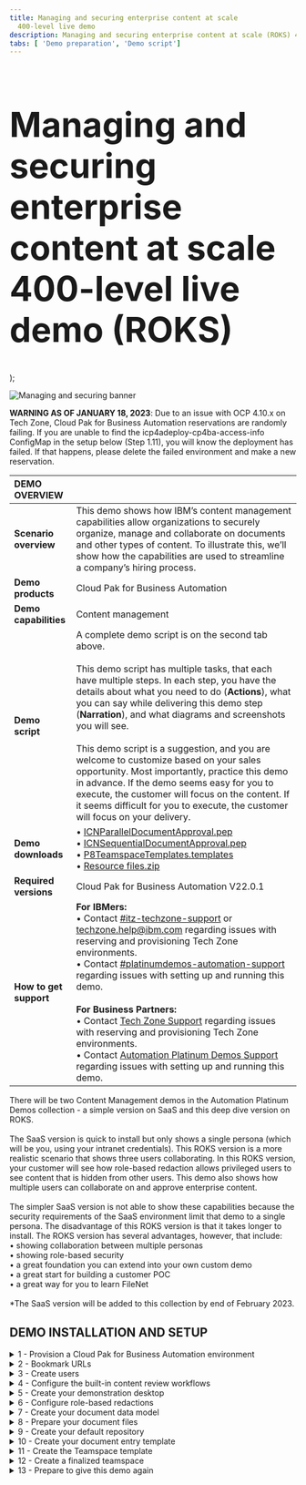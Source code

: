 ```yaml
---
title: Managing and securing enterprise content at scale
  400-level live demo
description: Managing and securing enterprise content at scale (ROKS) 400-level live demo
tabs: [ 'Demo preparation', 'Demo script']
---
```


  <span>
    <h1 style="font-size:60px;"> Managing and securing enterprise content at scale<br/> 400-level live demo (ROKS)</h1>
  </span> );


![Managing and securing banner](./images/Content-management-400-Prep-GitHub-banner.jpg)

<span id="top"></span>

**WARNING AS OF JANUARY 18, 2023**: Due to an issue with OCP 4.10.x on Tech Zone, Cloud Pak for Business Automation reservations are randomly failing. If you are unable to find the icp4adeploy-cp4ba-access-info ConfigMap in the setup below (Step 1.11), you will know the deployment has failed. If that happens, please delete the failed environment and make a new reservation.

| DEMO OVERVIEW | |
| :---         | :--- |
| **Scenario overview** | This demo shows how IBM’s content management capabilities allow organizations to securely organize, manage and collaborate on documents and other types of content. To illustrate this, we’ll show how the capabilities are used to streamline a company’s hiring process. |
| **Demo products** | Cloud Pak for Business Automation |
| **Demo capabilities** | Content management |
| **Demo script** | A complete demo script is on the second tab above. <br/><br/> This demo script has multiple tasks, that each have multiple steps. In each step, you have the details about what you need to do (**Actions**), what you can say while delivering this demo step (**Narration**), and what diagrams and screenshots you will see. <br/><br/> This demo script is a suggestion, and you are welcome to customize based on your sales opportunity. Most importantly, practice this demo in advance. If the demo seems easy for you to execute, the customer will focus on the content. If it seems difficult for you to execute, the customer will focus on your delivery. |
| **Demo downloads** | • <a href="./ICNParallelDocumentApproval.pep" target="_blank" rel="noreferrer">ICNParallelDocumentApproval.pep</a> <br/> • <a href="./ICNSequentialDocumentApproval.pep" target="_blank" rel="noreferrer">ICNSequentialDocumentApproval.pep</a> <br/> • <a href="./P8TeamspaceTemplates.templates" target="_blank" rel="noreferrer">P8TeamspaceTemplates.templates</a> <br/> • <a href="./Resource files.zip" target="_blank" rel="noreferrer">Resource files.zip</a> |
| **Required versions** | Cloud Pak for Business Automation V22.0.1 |
| **How to get support** | **For IBMers:** <br/>• Contact <a href="https://ibm-cloud.slack.com/archives/C0124J683GW" target="_blank" rel="noreferrer">#itz-techzone-support</a> or <a href="mailto:techzone.help@ibm.com">techzone.help@ibm.com</a> regarding issues with reserving and provisioning Tech Zone environments.<br/>• Contact <a href="https://ibm-cloud.slack.com/archives/C0216F39ACU" target="_blank" rel="noreferrer">#platinumdemos-automation-support</a> regarding issues with setting up and running this demo. <br/><br/> **For Business Partners:** <br/>• Contact <a href="mailto:techzone.help@ibm.com">Tech Zone Support</a> regarding issues with reserving and provisioning Tech Zone environments.<br/>• Contact <a href="mailto:automationplatinumdemos@ibm.com"> Automation Platinum Demos Support</a> regarding issues with setting up and running this demo. |

<InlineNotification>There will be two Content Management demos in the Automation Platinum Demos collection - a simple version on SaaS and this deep dive version on ROKS. <br/><br/>The SaaS version is quick to install but only shows a single persona (which will be you, using your intranet credentials). This ROKS version is a more realistic scenario that shows three users collaborating. In this ROKS version, your customer will see how role-based redaction allows privileged users to see content that is hidden from other users. This demo also shows how multiple users can collaborate on and approve enterprise content.<br/><br/> The simpler SaaS version is not able to show these capabilities because the security requirements of the SaaS environment limit that demo to a single persona. The disadvantage of this ROKS version is that it takes longer to install. The ROKS version has several advantages, however, that include:<br/>
•	showing collaboration between multiple personas<br/>
•	showing role-based security<br/>
•	a great foundation you can extend into your own custom demo<br/>
•	a great start for building a customer POC<br/>
•	a great way for you to learn FileNet<br/><br/>*The SaaS version will be added to this collection by end of February 2023.</InlineNotification>

## **DEMO INSTALLATION AND SETUP**

<details>

<summary>1 - Provision a Cloud Pak for Business Automation environment</summary>

<br/>

Install Cloud Pak for Business Automation **22.0.1** or provision a pre-installed ROKS environment. To reserve your pre-installed ROKS instance, follow these steps:

<br/>

1. To reserve a preinstalled instance of Cloud Pak for Business Automation (CP4BA) V22.0.1 on Red Hat OpenShift, complete the form <a href="https://techzone.ibm.com/my/reservations/create/63059d83575f2b00183cfe6a" target="_blank" rel="noreferrer">here</a>. If you do not have a sales opportunity, select the purpose **Practice / Self-Education** to create a 3-day reservation (which can be extended to 8 days).

<br/>

2. You will receive a confirmation email confirming the instance is provisioning.

<br/>

3. You will receive a second email once the environment is provisioned. This email contains information, such as URLs, allowing you to connect to the instance.<br/>If you have issues connecting to your instance, please contact <a href="mailto:techzone.help@ibm.com">TechZone support</a> or refer to the installation documentation <a href="https://github.ibm.com/jgoodhue/cp4ba-roks-install" target="_blank" rel="noreferrer">here</a>.

<br/>

4. The full installation of the Cloud Pak for Business Automation will take an additional 6-8 hours after you receive the second email (containing the environment access instructions).

<br/>

Confirm the install is ready using the following instructions to validate the <strong>icp4adeploy-cp4ba-access-info</strong> ConfigMap has been created (this is final setup step for the CP4BA).

<br/>

5. Select the **Cluster URL** from the second email.<br/><br/><img src="https://raw.githubusercontent.com/ibm-garage-tsa/platinum-demos/master/src/pages/400-business-automation-managing-and-securing-enterprise-content-at-scale-ROKS/images/Prep1.png" width="800" /><br/>

6. Ensure you are on an **ITZ account**.<br/><br/><img src="https://raw.githubusercontent.com/ibm-garage-tsa/platinum-demos/master/src/pages/400-business-automation-managing-and-securing-enterprise-content-at-scale-ROKS/images/Prep2.png" width="800" /><br/>

7. Ensure there are no **Alerts** for the cluster.<br/><br/><img src="https://raw.githubusercontent.com/ibm-garage-tsa/platinum-demos/master/src/pages/400-business-automation-managing-and-securing-enterprise-content-at-scale-ROKS/images/Prep3.png" width="800" /><br/>

8. Click **OpenShift web console**.<br/><br/><img src="https://raw.githubusercontent.com/ibm-garage-tsa/platinum-demos/master/src/pages/400-business-automation-managing-and-securing-enterprise-content-at-scale-ROKS/images/Prep4.png" width="800" /><br/>

9. Expand **Workloads** (1) and click **Config Maps** (2).<br/><br/><img src="https://raw.githubusercontent.com/ibm-garage-tsa/platinum-demos/master/src/pages/400-business-automation-managing-and-securing-enterprise-content-at-scale-ROKS/images/Prep5.png" width="800" /><br/>

10. Select the **cp4ba** project.<br/><br/><img src="https://raw.githubusercontent.com/ibm-garage-tsa/platinum-demos/master/src/pages/400-business-automation-managing-and-securing-enterprise-content-at-scale-ROKS/images/Prep6.png" width="800" />

<br/>

&nbsp<InlineNotification>If the ConfigMap does not appear after 8 hours, refer to the <a href="https://github.ibm.com/jgoodhue/cp4ba-roks-install" target="_blank" rel="noreferrer">ROKS help site</a> or contact <a href="mailto:techzone.help@ibm.com">Tech Zone Support</a>. </InlineNotification><br/> 

<br/>

11.	Type **'access'** (1) in the search field and click **icp4adeploy-cp4ba-access-info** (2).<br/><br/><img src="https://raw.githubusercontent.com/ibm-garage-tsa/platinum-demos/master/src/pages/400-business-automation-managing-and-securing-enterprise-content-at-scale-ROKS/images/Prep7.png" width="800" /><br/>

12.	Scroll down to **ADS-designer-access-info** in the **Data** section.<br/><br/><img src="https://raw.githubusercontent.com/ibm-garage-tsa/platinum-demos/master/src/pages/400-business-automation-managing-and-securing-enterprise-content-at-scale-ROKS/images/Prep8.png" width="800" /><br/>When the ADS designer access info is present in the data file, this indicates that the installation is complete and you are ready to proceed.

<br/>

&nbsp<InlineNotification>Please contact  <a href="mailto:techzone.help@ibm.com">Tech Zone Support</a> if you don’t see the access file info after 8 hours.</InlineNotification>

<br/>

**[Go to top](#top)**

</details>

<details>

<summary>2 - Bookmark URLs </summary>

<br/>

In this section you will collect the links to the required CP4BA capabilities and use them to make a cheat sheet to use through the demo.

<br/>

This demonstration uses two IBM content management products:

<br/>

1. **IBM FileNet Content Manager**: IBM FileNet Content Manager offers enterprise-level scalability and flexibility to access and manage all forms of content and automate records management to help meet compliance needs. At the core of the platform are repository services for capturing, managing, and storing your business-related digital assets. 

<br/>

2. **IBM Content Navigator**: IBM Content Navigator is a web client that provides users with a console for working with content from multiple content servers. IBM Content Navigator also enables users to create custom views of the content on the web client by creating teamspaces, which provide a focused view of the relevant documents, folders, and searches that a team needs to complete their tasks. 

<br/>

&nbsp<InlineNotification>More info about IBM FileNet Content Manager and IBM Content navigator can be found <a href="https://www.ibm.com/docs/en/cloud-paks/cp-biz-automation/21.0.3?topic=software-filenet-content-manager" target="_blank" rel="noreferrer">here</a>.</InlineNotification><br/>

Let’s collect the URLs and passwords required for your demo cheat sheet. This is a sample of a completed cheat sheet (what you have at the end of Step 2):<br/><br/><img src="https://raw.githubusercontent.com/ibm-garage-tsa/platinum-demos/master/src/pages/400-business-automation-managing-and-securing-enterprise-content-at-scale-ROKS/images/Prep341.png" width="800" /><br/><InlineNotification>IBM Content Navigator, Content Platform Engine administration (ACCE), and Business Automation Studio all use the same username and password in the demo. The demo refers to this as the 'cp4admin' user.<br/><br/>Cp4admin user credentials:<br/>Username: cp4admin<br/>Password: unique to each instance. The directions below show where to find the password.</InlineNotification>

<br/>

1. Click **Workloads** to expand the menu.<br/><br/><img src="https://raw.githubusercontent.com/ibm-garage-tsa/platinum-demos/master/src/pages/400-business-automation-managing-and-securing-enterprise-content-at-scale-ROKS/images/Prep9.png" width="800" /><br/>

2. Select **ConfigMaps**.<br/><br/><img src="https://raw.githubusercontent.com/ibm-garage-tsa/platinum-demos/master/src/pages/400-business-automation-managing-and-securing-enterprise-content-at-scale-ROKS/images/Prep10.png" width="800" /><br/>

3. Type **'access'** in the search field (the results will automatically filter).<br/><br/><img src="https://raw.githubusercontent.com/ibm-garage-tsa/platinum-demos/master/src/pages/400-business-automation-managing-and-securing-enterprise-content-at-scale-ROKS/images/Prep11.png" width="800" /><br/>

4. Click the **icpdeploy-cp4ba-access-info** ConfigMap.<br/><br/><img src="https://raw.githubusercontent.com/ibm-garage-tsa/platinum-demos/master/src/pages/400-business-automation-managing-and-securing-enterprise-content-at-scale-ROKS/images/Prep12.png" width="800" /><br/>Scroll to **navigator-access-info**. Bookmark the **Business Automation Navigator for CP4BA** URL and copy to your cheat sheet. This URL opens IBM Content Navigator during the demo and demo prep.

<br/>

&nbsp<InlineNotification>Copy the <strong>password</strong> to your cheat sheet – this is the ‘cp4admin’ user password for the demo.</InlineNotification>

<br/>

<img src="https://raw.githubusercontent.com/ibm-garage-tsa/platinum-demos/master/src/pages/400-business-automation-managing-and-securing-enterprise-content-at-scale-ROKS/images/Prep13.png" width="800" /><br/>

5. Scroll to **cpe-access-info** in the data section.<br/><br/><img src="https://raw.githubusercontent.com/ibm-garage-tsa/platinum-demos/master/src/pages/400-business-automation-managing-and-securing-enterprise-content-at-scale-ROKS/images/Prep14.png" width="800" /><br/>

6. Bookmark the **Content Platform Engine administration** (ACCE) URL and copy to your cheat sheet.<br/><br/><img src="https://raw.githubusercontent.com/ibm-garage-tsa/platinum-demos/master/src/pages/400-business-automation-managing-and-securing-enterprise-content-at-scale-ROKS/images/Prep15.png" width="800" /><br/>

7. Scroll to **bastudio-access-info**. Bookmark the **Cloudpak Dashboard** URL. This URL opens Business Automation Studio during the demo and demo prep.<br/><br/><img src="https://raw.githubusercontent.com/ibm-garage-tsa/platinum-demos/master/src/pages/400-business-automation-managing-and-securing-enterprise-content-at-scale-ROKS/images/Prep16.png" width="800" /><br/> 

**[Go to top](#top)**

</details>

<details>

<summary>3 - Create users </summary>

<br/>

The demo uses three personas: Henry (the HR Manager), Debby (the hiring Manager), and Patrick (the payroll Manager). Let’s configure the individual accounts for Henry, Debby, and Patrick in the CP4BA Instance. 

<br/>

Start by creating their logins.

<br/>

1. Select **Secrets**. <br/><br/><img src="https://raw.githubusercontent.com/ibm-garage-tsa/platinum-demos/master/src/pages/400-business-automation-managing-and-securing-enterprise-content-at-scale-ROKS/images/Prep18.png" width="800" /><br/>

2. Type '**openldap**' (1) in the search field and click **cp4adeploy-openldap-customldif** (2). <br/><br/><img src="https://raw.githubusercontent.com/ibm-garage-tsa/platinum-demos/master/src/pages/400-business-automation-managing-and-securing-enterprise-content-at-scale-ROKS/images/Prep19.png" width="800" /><br/>

3. Click **Actions** (1) and then select **Edit Secret** (2).<br/><br/><img src="https://raw.githubusercontent.com/ibm-garage-tsa/platinum-demos/master/src/pages/400-business-automation-managing-and-securing-enterprise-content-at-scale-ROKS/images/Prep20.png" width="800" />

<br/>

Let’s update the '**ldapfile_user.ldif file**.' 

<br/>

4. To see all the information, update the file in a separate text editor (e.g., Microsoft Word). <br/><br/>Copy the existing text in the **Value** field to your text editor.<br/><br/><img src="https://raw.githubusercontent.com/ibm-garage-tsa/platinum-demos/master/src/pages/400-business-automation-managing-and-securing-enterprise-content-at-scale-ROKS/images/Prep21.png" width="800" /><br/>

5. Copy the user data below for Henry, Debby, and Patrick. Find the user name '**rrServiceUser**' (1) and paste their user data after it (2).
<br/>
dn: uid=henry,dc=example,dc=org<br/>
uid: henry	<br/>
cn: henry<br/>
sn: henry<br/>
userpassword: henry2022<br/>
objectClass: top<br/>
objectClass: posixAccount<br/>
objectClass: organizationalPerson<br/>
objectClass: inetOrgPerson<br/>
objectClass: person<br/>
uidNumber: #####+1<br/>
gidNumber: XXXXXX<br/>
homeDirectory: /home/henry/<br/>
mail: henry@example.org<br/><br/>
dn: uid=debby,dc=example,dc=org<br/>
uid: debby<br/>
cn: debby<br/>
sn: debby<br/>
userpassword: debby2022<br/>
objectClass: top<br/>
objectClass: posixAccount<br/>
objectClass: organizationalPerson<br/>
objectClass: inetOrgPerson<br/>
objectClass: person<br/>
uidNumber: #####+2<br/>
gidNumber: XXXXXX<br/>
homeDirectory: /home/debby/<br/>
mail: rrServiceUser@example.org<br/><br/>
dn: uid=patrick,dc=example,dc=org<br/>
uid: patrick<br/>
cn: patrick<br/>
sn: patrick<br/>
userpassword: patrick2022<br/>
objectClass: top<br/>
objectClass: posixAccount<br/>
objectClass: organizationalPerson<br/>
objectClass: inetOrgPerson<br/>
objectClass: person<br/>
uidNumber: #####+3<br/>
gidNumber: XXXXXX<br/>
homeDirectory: /home/patrick/<br/>
mail: patrick@example.org <br/><br/><img src="https://raw.githubusercontent.com/ibm-garage-tsa/platinum-demos/master/src/pages/400-business-automation-managing-and-securing-enterprise-content-at-scale-ROKS/images/Prep22.png" width="800" /><br/>

<br/>

6. Copy the **gidNumber** (1) and the **uidNumber** (2) from the **rrServiceUser**.<br/><br/><img src="https://raw.githubusercontent.com/ibm-garage-tsa/platinum-demos/master/src/pages/400-business-automation-managing-and-securing-enterprise-content-at-scale-ROKS/images/Prep23.png" width="800" /><br/>

7. Replace **XXXXXX** in the **gidNumber field** in **henry**'s user data with the gidNumber from the rrServiceuser. Repeat for debby and patrick. <br/><br/><img src="https://raw.githubusercontent.com/ibm-garage-tsa/platinum-demos/master/src/pages/400-business-automation-managing-and-securing-enterprise-content-at-scale-ROKS/images/Prep24.png" width="800" /><br/>	 

8. Assign a new **uidNmber** for henry, debby, and patrick by starting with the **uidNumber** for **rrServiceUser** and adding 1 for each sequentially. <br/><br/>For example, if rrServiceUser uidNumber: 14583116, then **henry**’s uidNumber is 14583117, **debby**’s uidNumber is 14583118, and **patrick**’s uidNumber is 14583119.<br/><br/>The final new users should look like the below:<br/><br/><img src="https://raw.githubusercontent.com/ibm-garage-tsa/platinum-demos/master/src/pages/400-business-automation-managing-and-securing-enterprise-content-at-scale-ROKS/images/Prep25.png" width="800" /><br/>

9. Copy and paste the following text at the end of the **GeneralUsers** list:<br/><br/>
member: uid=henry,dc=example,dc=org<br/>
member: uid=debby,dc=example,dc=org<br/>
member: uid=patrick,dc=example,dc=org<br/><br/><img src="https://raw.githubusercontent.com/ibm-garage-tsa/platinum-demos/master/src/pages/400-business-automation-managing-and-securing-enterprise-content-at-scale-ROKS/images/Prep26.png" width="800" /><br/>

10.	Copy and paste the following text at the end of the **TaskUsers** list (at the end of the file):<br/><br/>
member: uid=henry,dc=example,dc=org<br/>
member: uid=debby,dc=example,dc=org<br/>
member: uid=patrick,dc=example,dc=org<br/><br/><img src="https://raw.githubusercontent.com/ibm-garage-tsa/platinum-demos/master/src/pages/400-business-automation-managing-and-securing-enterprise-content-at-scale-ROKS/images/Prep27.png" width="800" /><br/>

11.	Copy all the text from your text editor and replace the text in the **Value** field (1). Click **Save** (2).<br/><br/><img src="https://raw.githubusercontent.com/ibm-garage-tsa/platinum-demos/master/src/pages/400-business-automation-managing-and-securing-enterprise-content-at-scale-ROKS/images/Prep28.png" width="800" /><br/>

12.	Click **Reveal values**.<br/><br/><img src="https://raw.githubusercontent.com/ibm-garage-tsa/platinum-demos/master/src/pages/400-business-automation-managing-and-securing-enterprise-content-at-scale-ROKS/images/Prep29.png" width="800" /><br/>

13.	Verify that your updates were saved. <br/><br/><img src="https://raw.githubusercontent.com/ibm-garage-tsa/platinum-demos/master/src/pages/400-business-automation-managing-and-securing-enterprise-content-at-scale-ROKS/images/Prep30.png" width="800" /><br/>

14. Now restart the LDAP pod to implement the updates. Start by clicking **Pods**.<br/><br/><img src="https://raw.githubusercontent.com/ibm-garage-tsa/platinum-demos/master/src/pages/400-business-automation-managing-and-securing-enterprise-content-at-scale-ROKS/images/Prep31.png" width="800" /><br/>

15.	Type '**openldap**' in the search field. <br/><br/><img src="https://raw.githubusercontent.com/ibm-garage-tsa/platinum-demos/master/src/pages/400-business-automation-managing-and-securing-enterprise-content-at-scale-ROKS/images/Prep32.png" width="800" /><br/>

16.	When the results display, click the **menu** icon (1) in the row containing '**icp4adeploy-openldap-deploy-XXXXX-XXX**' (the numbers at the end will vary). Select **Delete Pod** (2).<br/><br/><img src="https://raw.githubusercontent.com/ibm-garage-tsa/platinum-demos/master/src/pages/400-business-automation-managing-and-securing-enterprise-content-at-scale-ROKS/images/Prep33.png" width="800" /><br/>

17.	Click **Delete**.<br/><br/><img src="https://raw.githubusercontent.com/ibm-garage-tsa/platinum-demos/master/src/pages/400-business-automation-managing-and-securing-enterprise-content-at-scale-ROKS/images/Prep34.png" width="800" /><br/>

18.	A new pod will automatically re-create. <br/><br/><img src="https://raw.githubusercontent.com/ibm-garage-tsa/platinum-demos/master/src/pages/400-business-automation-managing-and-securing-enterprise-content-at-scale-ROKS/images/Prep35.png" width="800" />

<br/>

In a real implementation, Focus Corp’s Cloud Pak administrator configures the access rights for henry, debby and patrick. Let’s find the Cloud Pak administator password, log into Content Platform Engine administration (ACCE), and make the access changes necessary for the demo. 

<br/>

19.	Click **Secrets**.<br/><br/><img src="https://raw.githubusercontent.com/ibm-garage-tsa/platinum-demos/master/src/pages/400-business-automation-managing-and-securing-enterprise-content-at-scale-ROKS/images/Prep36.png" width="800" /><br/>

20.	Type '**auth-idp**' in the search field (1) and click **platform-auth-idp-credentials** (2).<br/><br/><img src="https://raw.githubusercontent.com/ibm-garage-tsa/platinum-demos/master/src/pages/400-business-automation-managing-and-securing-enterprise-content-at-scale-ROKS/images/Prep38.png" width="800" /><br/>

21.	Click **Reveal values**.<br/><br/><img src="https://raw.githubusercontent.com/ibm-garage-tsa/platinum-demos/master/src/pages/400-business-automation-managing-and-securing-enterprise-content-at-scale-ROKS/images/Prep39.png" width="800" /><br/>

22.	Copy the **admin_password** and **admin_username** to your cheat sheet.<br/><br/><InlineNotification>These logins are not the same as the 'cp4admin' credentials copied for CP4BA capabilities earlier in Step 2.</InlineNotification><br/><img src="https://raw.githubusercontent.com/ibm-garage-tsa/platinum-demos/master/src/pages/400-business-automation-managing-and-securing-enterprise-content-at-scale-ROKS/images/Prep40.png" width="800" />

<br/>

Let’s add henry, debby, and patrick to the CP4A user administration panel.

<br/>

23.	Open Business Automation Studio using the Cloudpak Dashboard URL from your cheat sheet.<br/><br/> 

24.	Select **EnterpriseLDAP** in the Login with drop down menu.<br/><br/><img src="https://raw.githubusercontent.com/ibm-garage-tsa/platinum-demos/master/src/pages/400-business-automation-managing-and-securing-enterprise-content-at-scale-ROKS/images/Prep357.png" width="800" /><br/>

25.	Enter the **Username: ‘admin’** and the **Password** (1) from step 3.22. Click **Log in** (2).<br/><br/><img src="https://raw.githubusercontent.com/ibm-garage-tsa/platinum-demos/master/src/pages/400-business-automation-managing-and-securing-enterprise-content-at-scale-ROKS/images/Prep41.png" width="800" /><br/>

26.	Click **Manage users**.<br/><br/><img src="https://raw.githubusercontent.com/ibm-garage-tsa/platinum-demos/master/src/pages/400-business-automation-managing-and-securing-enterprise-content-at-scale-ROKS/images/Prep44.png" width="800" /><br/>

27.	Click **Add users +**.<br/><br/><img src="https://raw.githubusercontent.com/ibm-garage-tsa/platinum-demos/master/src/pages/400-business-automation-managing-and-securing-enterprise-content-at-scale-ROKS/images/Prep45.png" width="800" /><br/>

28.	Type '**henry**' in the search field (1) and click **henry** in the results list (2).<br/><br/><img src="https://raw.githubusercontent.com/ibm-garage-tsa/platinum-demos/master/src/pages/400-business-automation-managing-and-securing-enterprise-content-at-scale-ROKS/images/Prep46.png" width="800" /><br/>

29.	Add '**debby**' and '**patrick**' by repeating the previous step.<br/><br/>

30.	Verify that **henry**, **debby** and **patrick** are added (1). Click **Next** (2).<br/><br/><img src="https://raw.githubusercontent.com/ibm-garage-tsa/platinum-demos/master/src/pages/400-business-automation-managing-and-securing-enterprise-content-at-scale-ROKS/images/Prep47.png" width="800" /><br/>

31.	Select **Assign roles directly** (1). Click **Next** (2).<br/><br/><img src="https://raw.githubusercontent.com/ibm-garage-tsa/platinum-demos/master/src/pages/400-business-automation-managing-and-securing-enterprise-content-at-scale-ROKS/images/Prep48.png" width="800" /><br/>

32.	Select the boxes next to **Automation Administrator** and **Automation Developer** (1). Click **Next** (2).<br/><br/><img src="https://raw.githubusercontent.com/ibm-garage-tsa/platinum-demos/master/src/pages/400-business-automation-managing-and-securing-enterprise-content-at-scale-ROKS/images/Prep49.png" width="800" /><br/>

33.	Click **Add**.<br/><br/><img src="https://raw.githubusercontent.com/ibm-garage-tsa/platinum-demos/master/src/pages/400-business-automation-managing-and-securing-enterprise-content-at-scale-ROKS/images/Prep50.png" width="800" /><br/>

34.	Verify that **henry**, **debby**, and **patrick** are added.<br/><br/><img src="https://raw.githubusercontent.com/ibm-garage-tsa/platinum-demos/master/src/pages/400-business-automation-managing-and-securing-enterprise-content-at-scale-ROKS/images/Prep51.png" width="800" /><br/>

35.	**Log out** from Business Automation Studio.

<br/>

Let's add **henry** as an Administrator in IBM Content Navigator so he can show role-based redactions during the demo.

<br/>

36.	Open IBM Content Navigator using the URL from your cheat sheet. Enter the **‘cp4admin’ Username** and **Password** (1) from your cheat sheet. Click **Log in** (2).<br/><br/><img src="https://raw.githubusercontent.com/ibm-garage-tsa/platinum-demos/master/src/pages/400-business-automation-managing-and-securing-enterprise-content-at-scale-ROKS/images/Prep52.png" width="800" /><br/>

37.	Click the **hamburger menu** icon at the top left of the page.<br/><br/><img src="https://raw.githubusercontent.com/ibm-garage-tsa/platinum-demos/master/src/pages/400-business-automation-managing-and-securing-enterprise-content-at-scale-ROKS/images/Prep53.png" width="800" /><br/>

38.	Click **Administration**. <br/><br/><img src="https://raw.githubusercontent.com/ibm-garage-tsa/platinum-demos/master/src/pages/400-business-automation-managing-and-securing-enterprise-content-at-scale-ROKS/images/Prep54.png" width="800" /><br/>

39.	Click **Settings**.<br/><br/><img src="https://raw.githubusercontent.com/ibm-garage-tsa/platinum-demos/master/src/pages/400-business-automation-managing-and-securing-enterprise-content-at-scale-ROKS/images/Prep55.png" width="800" /><br/>

40.	Click the **Administrators** tab.<br/><br/><img src="https://raw.githubusercontent.com/ibm-garage-tsa/platinum-demos/master/src/pages/400-business-automation-managing-and-securing-enterprise-content-at-scale-ROKS/images/Prep56.png" width="800" /><br/>

41.	Type '**henry**' (1) in the **New Administrator** field. Click **Add** (2).<br/><br/><img src="https://raw.githubusercontent.com/ibm-garage-tsa/platinum-demos/master/src/pages/400-business-automation-managing-and-securing-enterprise-content-at-scale-ROKS/images/Prep57.png" width="800" /><br/>

42.	Click **Save and Close**.<br/><br/><img src="https://raw.githubusercontent.com/ibm-garage-tsa/platinum-demos/master/src/pages/400-business-automation-managing-and-securing-enterprise-content-at-scale-ROKS/images/Prep58.png" width="800" /><br/>

43.	Hover your mouse over the **user** icon (1) and click **Log Out** (2).<br/><br/><img src="https://raw.githubusercontent.com/ibm-garage-tsa/platinum-demos/master/src/pages/400-business-automation-managing-and-securing-enterprise-content-at-scale-ROKS/images/Prep59.png" width="800" /><br/>

44.	Sign in using the **Username: henry** and **Password**: henry2022 (1). Click **Log in** (2).<br/><br/><img src="https://raw.githubusercontent.com/ibm-garage-tsa/platinum-demos/master/src/pages/400-business-automation-managing-and-securing-enterprise-content-at-scale-ROKS/images/Prep60.png" width="800" /><br/>

45.	Click the **hamburger menu** icon at the top left of the page.<br/><br/><img src="https://raw.githubusercontent.com/ibm-garage-tsa/platinum-demos/master/src/pages/400-business-automation-managing-and-securing-enterprise-content-at-scale-ROKS/images/Prep61.png" width="800" /><br/>

46.	Make sure the **Administration** settings menu displays as an option for **henry** to select.<br/><br/><img src="https://raw.githubusercontent.com/ibm-garage-tsa/platinum-demos/master/src/pages/400-business-automation-managing-and-securing-enterprise-content-at-scale-ROKS/images/Prep62.png" width="800" /><br/>If **Administration** does not appear, go back to step 3.25 and repeat the steps.

<br/>

**[Go to top](#top)**

</details>

<details>

<summary>4 - Configure the built-in content review workflows </summary>

<br/>

In this section, you will configure your demo to use the integrated parallel and sequential document review workflows.

<br/>

1.	Open the Content Platform Engine administration (ACCE) using the URL from your cheat sheet. Enter the **‘cp4admin’ Username** and **Password** (1) from your cheat sheet. Click **Log in** (2).<br/><br/><img src="https://raw.githubusercontent.com/ibm-garage-tsa/platinum-demos/master/src/pages/400-business-automation-managing-and-securing-enterprise-content-at-scale-ROKS/images/Prep63.png" width="800" /><br/>
 
2. Expand **Object Stores** (1) to configure the object store and double click **CONTENT** (2).<br/><br/><img src="https://raw.githubusercontent.com/ibm-garage-tsa/platinum-demos/master/src/pages/400-business-automation-managing-and-securing-enterprise-content-at-scale-ROKS/images/Prep64.png" width="800" /><br/>

3. Click **Administrative** to expand the menu.<br/><br/><img src="https://raw.githubusercontent.com/ibm-garage-tsa/platinum-demos/master/src/pages/400-business-automation-managing-and-securing-enterprise-content-at-scale-ROKS/images/Prep65.png" width="800" /><br/>

4. Click **Workflow System** (1) and then click **Isolated Regions** (2).<br/><br/><img src="https://raw.githubusercontent.com/ibm-garage-tsa/platinum-demos/master/src/pages/400-business-automation-managing-and-securing-enterprise-content-at-scale-ROKS/images/Prep66.png" width="800" /><br/>

5. Select **content_region_name**.<br/><br/><img src="https://raw.githubusercontent.com/ibm-garage-tsa/platinum-demos/master/src/pages/400-business-automation-managing-and-securing-enterprise-content-at-scale-ROKS/images/Prep67.png" width="800" /><br/>

6. Click **Web Applications**.<br/><br/><img src="https://raw.githubusercontent.com/ibm-garage-tsa/platinum-demos/master/src/pages/400-business-automation-managing-and-securing-enterprise-content-at-scale-ROKS/images/Prep68.png" width="800" /><br/>

7. Click **IBM Content Navigator**.<br/><br/><img src="https://raw.githubusercontent.com/ibm-garage-tsa/platinum-demos/master/src/pages/400-business-automation-managing-and-securing-enterprise-content-at-scale-ROKS/images/Prep69.png" width="800" /><br/>

8. Paste the IBM Content Navigator URL from your cheat sheet into the **Server base URL** field (1) and click **OK** (2).<br/><br/><img src="https://raw.githubusercontent.com/ibm-garage-tsa/platinum-demos/master/src/pages/400-business-automation-managing-and-securing-enterprise-content-at-scale-ROKS/images/Prep70.png" width="800" /><br/>

9. Click **Save**.<br/><br/><img src="https://raw.githubusercontent.com/ibm-garage-tsa/platinum-demos/master/src/pages/400-business-automation-managing-and-securing-enterprise-content-at-scale-ROKS/images/Prep71.png" width="800" /><br/>

10.	Expand **content_region_name**.<br/><br/><img src="https://raw.githubusercontent.com/ibm-garage-tsa/platinum-demos/master/src/pages/400-business-automation-managing-and-securing-enterprise-content-at-scale-ROKS/images/Prep72.png" width="800" /><br/>

11.	Expand **User Queues**.<br/><br/><img src="https://raw.githubusercontent.com/ibm-garage-tsa/platinum-demos/master/src/pages/400-business-automation-managing-and-securing-enterprise-content-at-scale-ROKS/images/Prep73.png" width="800" /><br/>

12.	Click **Inbox**.<br/><br/><img src="https://raw.githubusercontent.com/ibm-garage-tsa/platinum-demos/master/src/pages/400-business-automation-managing-and-securing-enterprise-content-at-scale-ROKS/images/Prep74.png" width="800" /><br/>

13.	Click **System Fields**.<br/><br/><img src="https://raw.githubusercontent.com/ibm-garage-tsa/platinum-demos/master/src/pages/400-business-automation-managing-and-securing-enterprise-content-at-scale-ROKS/images/Prep75.png" width="800" /><br/>

14.	Click **Add**.<br/><br/><img src="https://raw.githubusercontent.com/ibm-garage-tsa/platinum-demos/master/src/pages/400-business-automation-managing-and-securing-enterprise-content-at-scale-ROKS/images/Prep76.png" width="800" /><br/>

15.	In the **Add System Fields** list select:<br/>
•	**F_StartTime**<br/>
•	**F_Comment**<br/>
•	**F_Response**<br/>
•	**F_StepName**<br/>
•	**F_Deadline**<br/><br/><img src="https://raw.githubusercontent.com/ibm-garage-tsa/platinum-demos/master/src/pages/400-business-automation-managing-and-securing-enterprise-content-at-scale-ROKS/images/Prep77.png" width="800" /><br/>

16.	Click **OK**.<br/><br/><img src="https://raw.githubusercontent.com/ibm-garage-tsa/platinum-demos/master/src/pages/400-business-automation-managing-and-securing-enterprise-content-at-scale-ROKS/images/Prep78.png" width="800" /><br/>

17.	Click **Save** (1) and wait for the save to be done. Click **In-baskets** (2).<br/><br/><img src="https://raw.githubusercontent.com/ibm-garage-tsa/platinum-demos/master/src/pages/400-business-automation-managing-and-securing-enterprise-content-at-scale-ROKS/images/Prep79.png" width="800" /><br/>

18.	Click **New**.<br/><br/><img src="https://raw.githubusercontent.com/ibm-garage-tsa/platinum-demos/master/src/pages/400-business-automation-managing-and-securing-enterprise-content-at-scale-ROKS/images/Prep80.png" width="800" /><br/>

19.	Type ‘**FC review inbox**’ (1) and then click the **Columns and Labels** tab (2).<br/><br/><img src="https://raw.githubusercontent.com/ibm-garage-tsa/platinum-demos/master/src/pages/400-business-automation-managing-and-securing-enterprise-content-at-scale-ROKS/images/Prep81.png" width="800" /><br/>

20.	Click **Add**.<br/><br/><img src="https://raw.githubusercontent.com/ibm-garage-tsa/platinum-demos/master/src/pages/400-business-automation-managing-and-securing-enterprise-content-at-scale-ROKS/images/Prep82.png" width="800" /><br/>

21.	Select the **Show system fields** box.<br/><br/><img src="https://raw.githubusercontent.com/ibm-garage-tsa/platinum-demos/master/src/pages/400-business-automation-managing-and-securing-enterprise-content-at-scale-ROKS/images/Prep83.png" width="800" /><br/>

22.	In the list, select the boxes next to:<br/>
•	**F_Comment**<br/>
•	**F_CreateTime**<br/>
•	**F_overdue**<br/>
•	**F_Response**<br/>
•	**F_StartTime**<br/>
•	**F_StepName**<br/>
•	**F_Deadline**<br/>
•	**F_Subject**<br/><br/><img src="https://raw.githubusercontent.com/ibm-garage-tsa/platinum-demos/master/src/pages/400-business-automation-managing-and-securing-enterprise-content-at-scale-ROKS/images/Prep84.png" width="800" /><br/>

23.	Click **OK**.<br/><br/><img src="https://raw.githubusercontent.com/ibm-garage-tsa/platinum-demos/master/src/pages/400-business-automation-managing-and-securing-enterprise-content-at-scale-ROKS/images/Prep85.png" width="800" /><br/>
 
24.	Change the **Column Labels** to:<br/>
•	**F_CreateTime (Time) -> Creation time**<br/>
•	**F_Subject (String) -> Subject**<br/>
•	**F_Overdue (Integer) -> Overdue**<br/>
•	**F_StartTime (Time) -> Start time**<br/>
•	**F_Comment (String) -> Comment**<br/>
•	**F_Response (String) -> Response**<br/>
•	**F_Deadline (Time) -> Due date**<br/>
•	**F_StepName -> Workflow step name**<br/><br/><img src="https://raw.githubusercontent.com/ibm-garage-tsa/platinum-demos/master/src/pages/400-business-automation-managing-and-securing-enterprise-content-at-scale-ROKS/images/Prep86.png" width="800" /><br/>

25.	Click **OK**. <br/><br/><img src="https://raw.githubusercontent.com/ibm-garage-tsa/platinum-demos/master/src/pages/400-business-automation-managing-and-securing-enterprise-content-at-scale-ROKS/images/Prep87.png" width="800" /><br/>

26.	Click **Save**.<br/><br/><img src="https://raw.githubusercontent.com/ibm-garage-tsa/platinum-demos/master/src/pages/400-business-automation-managing-and-securing-enterprise-content-at-scale-ROKS/images/Prep88.png" width="800" /><br/>

27.	Click **Security**.<br/><br/><img src="https://raw.githubusercontent.com/ibm-garage-tsa/platinum-demos/master/src/pages/400-business-automation-managing-and-securing-enterprise-content-at-scale-ROKS/images/Prep89.png" width="800" /><br/>

28.	Click **Add**.<br/><br/><img src="https://raw.githubusercontent.com/ibm-garage-tsa/platinum-demos/master/src/pages/400-business-automation-managing-and-securing-enterprise-content-at-scale-ROKS/images/Prep90.png" width="800" /><br/>

29.	Type ‘**henry**’ in the search field (1) and click **Search** (2).<br/><br/><img src="https://raw.githubusercontent.com/ibm-garage-tsa/platinum-demos/master/src/pages/400-business-automation-managing-and-securing-enterprise-content-at-scale-ROKS/images/Prep91.png" width="800" /><br/>

30.	Click the row with user **henry** (1). Select **Query** (2) and **Process** (3). Click the **right-facing arrow** (4). <br/><br/><img src="https://raw.githubusercontent.com/ibm-garage-tsa/platinum-demos/master/src/pages/400-business-automation-managing-and-securing-enterprise-content-at-scale-ROKS/images/Prep92.png" width="800" /><br/>

31.	Click **OK**.<br/><br/><img src="https://raw.githubusercontent.com/ibm-garage-tsa/platinum-demos/master/src/pages/400-business-automation-managing-and-securing-enterprise-content-at-scale-ROKS/images/Prep93.png" width="800" /><br/>

32.	Click **Add**. Add **debby** and **patrick** by repeating the previous three steps.<br/><br/><img src="https://raw.githubusercontent.com/ibm-garage-tsa/platinum-demos/master/src/pages/400-business-automation-managing-and-securing-enterprise-content-at-scale-ROKS/images/Prep94.png" width="800" /><br/>

33.	Once the three users are added, click **Save**.<br/><br/><img src="https://raw.githubusercontent.com/ibm-garage-tsa/platinum-demos/master/src/pages/400-business-automation-managing-and-securing-enterprise-content-at-scale-ROKS/images/Prep95.png" width="800" /><br/>

34.	Expand **Application Spaces**.<br/><br/><img src="https://raw.githubusercontent.com/ibm-garage-tsa/platinum-demos/master/src/pages/400-business-automation-managing-and-securing-enterprise-content-at-scale-ROKS/images/Prep96.png" width="800" /><br/>

35.	Click **DefaultApplication**.<br/><br/><img src="https://raw.githubusercontent.com/ibm-garage-tsa/platinum-demos/master/src/pages/400-business-automation-managing-and-securing-enterprise-content-at-scale-ROKS/images/Prep97.png" width="800" /><br/>

36.	Click the **Security** tab.<br/><br/><img src="https://raw.githubusercontent.com/ibm-garage-tsa/platinum-demos/master/src/pages/400-business-automation-managing-and-securing-enterprise-content-at-scale-ROKS/images/Prep98.png" width="800" /><br/>

37.	Click **Add**.<br/><br/><img src="https://raw.githubusercontent.com/ibm-garage-tsa/platinum-demos/master/src/pages/400-business-automation-managing-and-securing-enterprise-content-at-scale-ROKS/images/Prep99.png" width="800" /><br/>

38.	Type ‘**henry**’ in the search field (1) and click **Search** (2).<br/><br/><img src="https://raw.githubusercontent.com/ibm-garage-tsa/platinum-demos/master/src/pages/400-business-automation-managing-and-securing-enterprise-content-at-scale-ROKS/images/Prep100.png" width="800" /><br/>

39.	Click the row with user **henry** (1) and then click the **right-facing arrow** (2).<br/><br/><img src="https://raw.githubusercontent.com/ibm-garage-tsa/platinum-demos/master/src/pages/400-business-automation-managing-and-securing-enterprise-content-at-scale-ROKS/images/Prep101.png" width="800" /><br/>

40.	Add **debby** and **patrick** by repeating the previous two steps.

<br/>

41.	Once the three users are added, click **OK**.<br/><br/><img src="https://raw.githubusercontent.com/ibm-garage-tsa/platinum-demos/master/src/pages/400-business-automation-managing-and-securing-enterprise-content-at-scale-ROKS/images/Prep102.png" width="800" /><br/>

42.	Click **Save** (1) and then click the **Roles** tab (2).<br/><br/><img src="https://raw.githubusercontent.com/ibm-garage-tsa/platinum-demos/master/src/pages/400-business-automation-managing-and-securing-enterprise-content-at-scale-ROKS/images/Prep103.png" width="800" /><br/>

43.	Click **New**.<br/><br/><img src="https://raw.githubusercontent.com/ibm-garage-tsa/platinum-demos/master/src/pages/400-business-automation-managing-and-securing-enterprise-content-at-scale-ROKS/images/Prep104.png" width="800" /><br/>

44. Type ‘**FC Approvers**’ in the **Name** field (1) and click the **In-Baskets and Members** tab (2).<br/><br/><img src="https://raw.githubusercontent.com/ibm-garage-tsa/platinum-demos/master/src/pages/400-business-automation-managing-and-securing-enterprise-content-at-scale-ROKS/images/Prep105.png" width="800" /><br/>

45.	Click **Add** in the **In-Baskets** section.<br/><br/><img src="https://raw.githubusercontent.com/ibm-garage-tsa/platinum-demos/master/src/pages/400-business-automation-managing-and-securing-enterprise-content-at-scale-ROKS/images/Prep106.png" width="800" /><br/>

46.	Select **FC review inbox** (1) and click **OK** (2).<br/><br/><img src="https://raw.githubusercontent.com/ibm-garage-tsa/platinum-demos/master/src/pages/400-business-automation-managing-and-securing-enterprise-content-at-scale-ROKS/images/Prep107.png" width="800" /><br/>

47.	Click **Add** in the **Members** section.<br/><br/><img src="https://raw.githubusercontent.com/ibm-garage-tsa/platinum-demos/master/src/pages/400-business-automation-managing-and-securing-enterprise-content-at-scale-ROKS/images/Prep108.png" width="800" /><br/>

48.	Type ‘**henry**’ in the search field (1) and click **Search** (2).<br/><br/><img src="https://raw.githubusercontent.com/ibm-garage-tsa/platinum-demos/master/src/pages/400-business-automation-managing-and-securing-enterprise-content-at-scale-ROKS/images/Prep109.png" width="800" /><br/>

49.	Click the row with user **henry** (1) and then click the **right-facing arrow** (2). <br/><br/><img src="https://raw.githubusercontent.com/ibm-garage-tsa/platinum-demos/master/src/pages/400-business-automation-managing-and-securing-enterprise-content-at-scale-ROKS/images/Prep110.png" width="800" /><br/>

50.	Add **debby** and **patrick** by repeating the previous two steps.

<br/>

51.	Click **OK**.<br/><br/><img src="https://raw.githubusercontent.com/ibm-garage-tsa/platinum-demos/master/src/pages/400-business-automation-managing-and-securing-enterprise-content-at-scale-ROKS/images/Prep112.png" width="800" /><br/>

52.	Click **OK**.<br/><br/><img src="https://raw.githubusercontent.com/ibm-garage-tsa/platinum-demos/master/src/pages/400-business-automation-managing-and-securing-enterprise-content-at-scale-ROKS/images/Prep113.png" width="800" /><br/>

53.	Click **Save**.<br/><br/><img src="https://raw.githubusercontent.com/ibm-garage-tsa/platinum-demos/master/src/pages/400-business-automation-managing-and-securing-enterprise-content-at-scale-ROKS/images/Prep114.png" width="800" /><br/>

54.	Open IBM Content Navigator and sign in using the URL from your cheat sheet, the **Username ‘cp4admin’**, and the **Password** (1) from your cheat sheet. Click the **hamburger menu** icon (2).<br/><br/><img src="https://raw.githubusercontent.com/ibm-garage-tsa/platinum-demos/master/src/pages/400-business-automation-managing-and-securing-enterprise-content-at-scale-ROKS/images/Prep115.png" width="800" /><br/>

55.	Click **Administration**.<br/><br/><img src="https://raw.githubusercontent.com/ibm-garage-tsa/platinum-demos/master/src/pages/400-business-automation-managing-and-securing-enterprise-content-at-scale-ROKS/images/Prep116.png" width="800" /><br/>

56.	Click **Connections**.<br/><br/><img src="https://raw.githubusercontent.com/ibm-garage-tsa/platinum-demos/master/src/pages/400-business-automation-managing-and-securing-enterprise-content-at-scale-ROKS/images/Prep117.png" width="800" /><br/>

57.	Click the **Repositories** tab.<br/><br/><img src="https://raw.githubusercontent.com/ibm-garage-tsa/platinum-demos/master/src/pages/400-business-automation-managing-and-securing-enterprise-content-at-scale-ROKS/images/Prep118.png" width="800" /><br/>

58.	Double-click **content**.<br/><br/><img src="https://raw.githubusercontent.com/ibm-garage-tsa/platinum-demos/master/src/pages/400-business-automation-managing-and-securing-enterprise-content-at-scale-ROKS/images/Prep119.png" width="800" /><br/>

59.	Click **Connect . . . **<br/><br/><img src="https://raw.githubusercontent.com/ibm-garage-tsa/platinum-demos/master/src/pages/400-business-automation-managing-and-securing-enterprise-content-at-scale-ROKS/images/Prep120.png" width="800" /><br/>

60.	Enter the **‘cp4admin’ Username** and **Password** (1) from your cheat sheet. Click **Log In** (3).<br/><br/><img src="https://raw.githubusercontent.com/ibm-garage-tsa/platinum-demos/master/src/pages/400-business-automation-managing-and-securing-enterprise-content-at-scale-ROKS/images/Prep121.png" width="800" /><br/>

61.	Click the **Configuration Parameters** tab.<br/><br/><img src="https://raw.githubusercontent.com/ibm-garage-tsa/platinum-demos/master/src/pages/400-business-automation-managing-and-securing-enterprise-content-at-scale-ROKS/images/Prep122.png" width="800" /><br/>

62.	Make sure **pe_conn_content:1** is selected in the **Workflow connection point**: field(1). Select the **Yes** bubble for both the **Display workflow definition class:** (2) and **Display form template class:** (3). <br/><br/><img src="https://raw.githubusercontent.com/ibm-garage-tsa/platinum-demos/master/src/pages/400-business-automation-managing-and-securing-enterprise-content-at-scale-ROKS/images/Prep123.png" width="800" /><br/>

63.	Scroll down and click the **Allow users to merge and split pages that have role-based redactions** box.<br/><br/><img src="https://raw.githubusercontent.com/ibm-garage-tsa/platinum-demos/master/src/pages/400-business-automation-managing-and-securing-enterprise-content-at-scale-ROKS/images/Prep124.png" width="800" /><br/>

64.	Click **Save and Close**.<br/><br/><img src="https://raw.githubusercontent.com/ibm-garage-tsa/platinum-demos/master/src/pages/400-business-automation-managing-and-securing-enterprise-content-at-scale-ROKS/images/Prep125.png" width="800" /><br/>

65.	Refresh your browser window. 
 
<br/>

**[Go to top](#top)**

</details>

<details>

<summary>5 - Create your demonstration desktop</summary>

<br/>

In this section, you will configure IBM Content Navigator to host your demonstration.

<br/>

1. Open IBM Content Navigator using the URL from your cheat sheet. Log in using the ‘cp4admin’ username and password from your cheat sheet.<br/><br/><InlineNotification>Make sure to use the <strong>enterprise LDPA</strong> authentication method. If you see a page saying no teams were found, close the browser menu and open IBM Content Navigator again.</InlineNotification><br/>

2. Click the **hamburger menu** icon.<br/><br/><img src="https://raw.githubusercontent.com/ibm-garage-tsa/platinum-demos/master/src/pages/400-business-automation-managing-and-securing-enterprise-content-at-scale-ROKS/images/Prep127.png" width="800" /><br/>

3. Click **Administration**.<br/><br/><img src="https://raw.githubusercontent.com/ibm-garage-tsa/platinum-demos/master/src/pages/400-business-automation-managing-and-securing-enterprise-content-at-scale-ROKS/images/Prep128.png" width="800" /><br/>

4. Select **Viewer Maps**.<br/><br/><img src="https://raw.githubusercontent.com/ibm-garage-tsa/platinum-demos/master/src/pages/400-business-automation-managing-and-securing-enterprise-content-at-scale-ROKS/images/Prep129.png" width="800" /><br/>

5. Select the **Default viewer map** (1) and click **Copy** (2).<br/><br/><img src="https://raw.githubusercontent.com/ibm-garage-tsa/platinum-demos/master/src/pages/400-business-automation-managing-and-securing-enterprise-content-at-scale-ROKS/images/Prep130.png" width="800" /><br/>

6. Type ‘**FCViewerMap**’ in the **Name** field.<br/><br/><img src="https://raw.githubusercontent.com/ibm-garage-tsa/platinum-demos/master/src/pages/400-business-automation-managing-and-securing-enterprise-content-at-scale-ROKS/images/Prep131.png" width="800" /><br/>

7. In the Viewer table, select the **FileNet Content Manager – Video Viewer** row (1) and move it to the top of the table using the **Move Up** button (2).<br/><br/><img src="https://raw.githubusercontent.com/ibm-garage-tsa/platinum-demos/master/src/pages/400-business-automation-managing-and-securing-enterprise-content-at-scale-ROKS/images/Prep132.png" width="800" /><br/>

8. In the Viewer table, select the **FileNet Content Manager – Daeja ViewONE Virtual** row (1) and make it the second row of the table using the **Move Up** button (2).<br/><br/><img src="https://raw.githubusercontent.com/ibm-garage-tsa/platinum-demos/master/src/pages/400-business-automation-managing-and-securing-enterprise-content-at-scale-ROKS/images/Prep133.png" width="800" /><br/>

9. Click **Save and Close**.<br/><br/><img src="https://raw.githubusercontent.com/ibm-garage-tsa/platinum-demos/master/src/pages/400-business-automation-managing-and-securing-enterprise-content-at-scale-ROKS/images/Prep134.png" width="800" /><br/>

10.	Click the **Desktops** tab.<br/><br/><img src="https://raw.githubusercontent.com/ibm-garage-tsa/platinum-demos/master/src/pages/400-business-automation-managing-and-securing-enterprise-content-at-scale-ROKS/images/Prep135.png" width="800" /><br/>

11.	Select the **contentdesktop** row (1) and click **Copy** (2).<br/><br/><img src="https://raw.githubusercontent.com/ibm-garage-tsa/platinum-demos/master/src/pages/400-business-automation-managing-and-securing-enterprise-content-at-scale-ROKS/images/Prep136.png" width="800" /><br/>

12.	Type ‘**FocusCorp**’ in the **Name** field.<br/><br/><img src="https://raw.githubusercontent.com/ibm-garage-tsa/platinum-demos/master/src/pages/400-business-automation-managing-and-securing-enterprise-content-at-scale-ROKS/images/Prep137.png" width="800" /><br/>

13.	On the **General** tab, in the **Desktop Configuration** section, select **FCViewerMap** as your **Default Viewer Map**.<br/><br/><img src="https://raw.githubusercontent.com/ibm-garage-tsa/platinum-demos/master/src/pages/400-business-automation-managing-and-securing-enterprise-content-at-scale-ROKS/images/Prep138.png" width="800" /><br/>
 
14.	Scroll down to the **Additional settings** (1) section and select the **Set as the default desktop** (2) and **Enable this desktop for FileNet P8 workflow email notification** (3) boxes.<br/><br/><img src="https://raw.githubusercontent.com/ibm-garage-tsa/platinum-demos/master/src/pages/400-business-automation-managing-and-securing-enterprise-content-at-scale-ROKS/images/Prep139.png" width="800" /><br/>

15.	Scroll down and click the **downward arrow** (1) to expand the **Plug-ins** section (2).<br/><br/><img src="https://raw.githubusercontent.com/ibm-garage-tsa/platinum-demos/master/src/pages/400-business-automation-managing-and-securing-enterprise-content-at-scale-ROKS/images/Prep140.png" width="800" /><br/>

16.	Click the **Select the deployed plug-ins to enable for use with the desktop** bubble.<br/><br/><img src="https://raw.githubusercontent.com/ibm-garage-tsa/platinum-demos/master/src/pages/400-business-automation-managing-and-securing-enterprise-content-at-scale-ROKS/images/Prep141.png" width="800" /><br/>

17.	Uncheck the boxes next to all plug-ins except the **External Application Service plug-in**, **Application Discovery plug-in**, and **Platform Plug-in**.<br/><br/><img src="https://raw.githubusercontent.com/ibm-garage-tsa/platinum-demos/master/src/pages/400-business-automation-managing-and-securing-enterprise-content-at-scale-ROKS/images/Prep142.png" width="500" /><br/>

18.	Click **Save**.<br/><br/><img src="https://raw.githubusercontent.com/ibm-garage-tsa/platinum-demos/master/src/pages/400-business-automation-managing-and-securing-enterprise-content-at-scale-ROKS/images/Prep143.png" width="800" /><br/>

19.	Click the **x** to close the information box and refresh your browser.<br/><br/><img src="https://raw.githubusercontent.com/ibm-garage-tsa/platinum-demos/master/src/pages/400-business-automation-managing-and-securing-enterprise-content-at-scale-ROKS/images/Prep144.png" width="800" /><br/>

Let’s add the parallel and sequential workflow definitions.

<br/>

20.	Click the **Browse Content** tile.<br/><br/><img src="https://raw.githubusercontent.com/ibm-garage-tsa/platinum-demos/master/src/pages/400-business-automation-managing-and-securing-enterprise-content-at-scale-ROKS/images/Prep145.png" width="800" /><br/>

21.	Click **New Folder**.<br/><br/><img src="https://raw.githubusercontent.com/ibm-garage-tsa/platinum-demos/master/src/pages/400-business-automation-managing-and-securing-enterprise-content-at-scale-ROKS/images/Prep146.png" width="800" /><br/>

22.	Type ‘**Workflows**’ (1) in the **Folder Name**. Click **Add** (2).<br/><br/><img src="https://raw.githubusercontent.com/ibm-garage-tsa/platinum-demos/master/src/pages/400-business-automation-managing-and-securing-enterprise-content-at-scale-ROKS/images/Prep147.png" width="800" /><br/>

23.	Click **Workflows**.<br/><br/><img src="https://raw.githubusercontent.com/ibm-garage-tsa/platinum-demos/master/src/pages/400-business-automation-managing-and-securing-enterprise-content-at-scale-ROKS/images/Prep148.png" width="800" /><br/>

24.	Download the <a href="./ICNParallelDocumentApproval.pep" target="_blank" rel="noreferrer"><strong>ICNParallelDocumentApproval.pep</strong></a> file and drag it to the **Workflows** folder.<br/><br/><img src="https://raw.githubusercontent.com/ibm-garage-tsa/platinum-demos/master/src/pages/400-business-automation-managing-and-securing-enterprise-content-at-scale-ROKS/images/Prep149.png" width="800" /><br/>

25.	For **Properties Class**, expand the **Document** menu, select **Workflow Definition** (1) and click **OK** (2). Click **Add** (3).<br/><br/><img src="https://raw.githubusercontent.com/ibm-garage-tsa/platinum-demos/master/src/pages/400-business-automation-managing-and-securing-enterprise-content-at-scale-ROKS/images/Prep150.png" width="800" /><br/>

26.	Repeat the last two steps to add the **ICNSequentialDocumentApproval.pep** file to the **Workflows** folder.

<br/>

27.	Right-click **ICNParrallelDocumentApproval.pep** (1), select **Workflow** (2) and click **Transfer Workflow** (3).<br/><br/><img src="https://raw.githubusercontent.com/ibm-garage-tsa/platinum-demos/master/src/pages/400-business-automation-managing-and-securing-enterprise-content-at-scale-ROKS/images/Prep151.png" width="800" /><br/>

28.	Click **Transfer**.<br/><br/><img src="https://raw.githubusercontent.com/ibm-garage-tsa/platinum-demos/master/src/pages/400-business-automation-managing-and-securing-enterprise-content-at-scale-ROKS/images/Prep152.png" width="800" /><br/>

29.	Repeat the last two steps to transfer the <a href="./ICNSequentialDocumentApproval.pep" target="_blank" rel="noreferrer">ICNSequentialDocumentApproval.pep</a> file. 
 
<br/>

**[Go to top](#top)**

</details>

<details>

<summary>6 - Configure role-based redactions</summary>

<br/>

1. Open IBM Content Navigator using the URL from your cheat sheet. Log in using ‘cp4admin’ username and password from your cheat sheet.

<br/>

2. Click the **hamburger menu** icon (2) and select **Administration** (3).<br/><br/><img src="https://raw.githubusercontent.com/ibm-garage-tsa/platinum-demos/master/src/pages/400-business-automation-managing-and-securing-enterprise-content-at-scale-ROKS/images/Prep153.png" width="800" /><br/>

3. Double-click **Role-based Redactions**.<br/><br/><img src="https://raw.githubusercontent.com/ibm-garage-tsa/platinum-demos/master/src/pages/400-business-automation-managing-and-securing-enterprise-content-at-scale-ROKS/images/Prep154.png" width="800" /><br/>

4. Click **New Redaction Reason**.<br/><br/><img src="https://raw.githubusercontent.com/ibm-garage-tsa/platinum-demos/master/src/pages/400-business-automation-managing-and-securing-enterprise-content-at-scale-ROKS/images/Prep155.png" width="800" /><br/>

5. Type ‘**Private Information**’ (1) in the redaction reason **Name** field and ‘**Candidate personal information**’ (2) in the **Description** field.<br/><br/><img src="https://raw.githubusercontent.com/ibm-garage-tsa/platinum-demos/master/src/pages/400-business-automation-managing-and-securing-enterprise-content-at-scale-ROKS/images/Prep156.png" width="800" /><br/>

6. Click **Save**.<br/><br/><img src="https://raw.githubusercontent.com/ibm-garage-tsa/platinum-demos/master/src/pages/400-business-automation-managing-and-securing-enterprise-content-at-scale-ROKS/images/Prep157.png" width="800" /><br/>

7. Click the **Policies and Roles** tab.<br/><br/><img src="https://raw.githubusercontent.com/ibm-garage-tsa/platinum-demos/master/src/pages/400-business-automation-managing-and-securing-enterprise-content-at-scale-ROKS/images/Prep158.png" width="800" /><br/>

8. If prompted, sign into the object store using the **‘cp4admin’ Username** and **Password** (1) from your cheat sheet. Click **Log in** (2).<br/><br/><img src="https://raw.githubusercontent.com/ibm-garage-tsa/platinum-demos/master/src/pages/400-business-automation-managing-and-securing-enterprise-content-at-scale-ROKS/images/Prep159.png" width="800" /><br/>

9. Click **New Redaction Role**.<br/><br/><img src="https://raw.githubusercontent.com/ibm-garage-tsa/platinum-demos/master/src/pages/400-business-automation-managing-and-securing-enterprise-content-at-scale-ROKS/images/Prep160.png" width="800" /><br/>

10. Type ‘**FC redaction viewer**’ (1) in the redaction **Name** field, select **Viewer** as the **Type** (2), and type ‘**Redaction viewer role at FocusCorp**’ (3) in the **Description** field.<br/><br/><img src="https://raw.githubusercontent.com/ibm-garage-tsa/platinum-demos/master/src/pages/400-business-automation-managing-and-securing-enterprise-content-at-scale-ROKS/images/Prep161.png" width="800" /><br/>

11. Select **Users** as the redaction role **Membership**. Enter ‘**Patrick**’ in the search field and click the **magnifier** icon (2).<br/><br/><img src="https://raw.githubusercontent.com/ibm-garage-tsa/platinum-demos/master/src/pages/400-business-automation-managing-and-securing-enterprise-content-at-scale-ROKS/images/Prep162.png" width="800" /><br/>

12.	Move **patrick** to the **Selected users and groups** list by selecting **patrick** (1) in the **Available Users** list, ensuring that the **Default access** is set to **Allow** (2), and clicking the **right-facing arrow** (3). <br/><br/><img src="https://raw.githubusercontent.com/ibm-garage-tsa/platinum-demos/master/src/pages/400-business-automation-managing-and-securing-enterprise-content-at-scale-ROKS/images/Prep163.png" width="800" /><br/>

13.	Repeat the two previous steps to add **cp4admin** to the **Selected Users and Groups** list. <br/><br/><img src="https://raw.githubusercontent.com/ibm-garage-tsa/platinum-demos/master/src/pages/400-business-automation-managing-and-securing-enterprise-content-at-scale-ROKS/images/Prep164.png" width="800" /><br/>

14.	Click the **Policies and Roles** tab.<br/><br/><img src="https://raw.githubusercontent.com/ibm-garage-tsa/platinum-demos/master/src/pages/400-business-automation-managing-and-securing-enterprise-content-at-scale-ROKS/images/Prep165.png" width="800" /><br/>

15.	Click **New Redaction Role**.<br/><br/><img src="https://raw.githubusercontent.com/ibm-garage-tsa/platinum-demos/master/src/pages/400-business-automation-managing-and-securing-enterprise-content-at-scale-ROKS/images/Prep166.png" width="800" /><br/>

16.	Type ‘**FC redaction editor**’ (1) in the redaction **Name** field, select **Editor** as the **Type** (2), and type ‘**Redaction editor role at FocusCorp**’ in the **Description** (3) field.<br/><br/><img src="https://raw.githubusercontent.com/ibm-garage-tsa/platinum-demos/master/src/pages/400-business-automation-managing-and-securing-enterprise-content-at-scale-ROKS/images/Prep167.png" width="800" /><br/>

17.	Move **cp4admin** to the **Selected Redaction Editors** list by selecting **cp4admin** (1) in the **Available Redaction Editors** list, ensuring that the **Default access** is set to **Allow** (2), and clicking the **right-facing arrow** (3).<br/><br/><img src="https://raw.githubusercontent.com/ibm-garage-tsa/platinum-demos/master/src/pages/400-business-automation-managing-and-securing-enterprise-content-at-scale-ROKS/images/Prep168.png" width="800" /><br/>

18.	Click **New Editors . . .**<br/><br/><img src="https://raw.githubusercontent.com/ibm-garage-tsa/platinum-demos/master/src/pages/400-business-automation-managing-and-securing-enterprise-content-at-scale-ROKS/images/Prep169.png" width="800" /><br/>

19. Click the **Search for** menu field and select **Users**.<br/><br/><img src="https://raw.githubusercontent.com/ibm-garage-tsa/platinum-demos/master/src/pages/400-business-automation-managing-and-securing-enterprise-content-at-scale-ROKS/images/Prep170.png" width="800" /><br/>

20.	Type ‘**henry**’ in the search criteria field (1) and click the **magnifier** icon (2).<br/><br/><img src="https://raw.githubusercontent.com/ibm-garage-tsa/platinum-demos/master/src/pages/400-business-automation-managing-and-securing-enterprise-content-at-scale-ROKS/images/Prep171.png" width="800" /><br/>

21.	Select **henry** (1) in the **Available** list and click the **right-facing arrow** (2) to move **henry** to the **Selected** list.<br/><br/><img src="https://raw.githubusercontent.com/ibm-garage-tsa/platinum-demos/master/src/pages/400-business-automation-managing-and-securing-enterprise-content-at-scale-ROKS/images/Prep172.png" width="800" /><br/>

22.	Click **Add**. <br/><br/><img src="https://raw.githubusercontent.com/ibm-garage-tsa/platinum-demos/master/src/pages/400-business-automation-managing-and-securing-enterprise-content-at-scale-ROKS/images/Prep173.png" width="800" /><br/>

23.	Verify that **henry** and **cp4admin** are added to the **Selected Redaction Editors** list (1). If they are, click **Save and Close** (2).<br/><br/><img src="https://raw.githubusercontent.com/ibm-garage-tsa/platinum-demos/master/src/pages/400-business-automation-managing-and-securing-enterprise-content-at-scale-ROKS/images/Prep174.png" width="800" /><br/>

24.	Click the **Policies and Roles** tab.<br/><br/><img src="https://raw.githubusercontent.com/ibm-garage-tsa/platinum-demos/master/src/pages/400-business-automation-managing-and-securing-enterprise-content-at-scale-ROKS/images/Prep175.png" width="800" /><br/>

25.	Click **New Redaction Policy**.<br/><br/><img src="https://raw.githubusercontent.com/ibm-garage-tsa/platinum-demos/master/src/pages/400-business-automation-managing-and-securing-enterprise-content-at-scale-ROKS/images/Prep176.png" width="800" /><br/>

26.	Type ‘**FC Redaction policy**’ (1) in the policy **Name** field and then type ‘**Focus Corp redaction policy**’ in the **Description** field (2).<br/><br/><img src="https://raw.githubusercontent.com/ibm-garage-tsa/platinum-demos/master/src/pages/400-business-automation-managing-and-securing-enterprise-content-at-scale-ROKS/images/Prep177.png" width="800" /><br/>

27.	Move **Private Information** to the **Selected Reasons** list by selecting **Private Information** (1) and clicking the **right-facing arrow** (2).<br/><br/><img src="https://raw.githubusercontent.com/ibm-garage-tsa/platinum-demos/master/src/pages/400-business-automation-managing-and-securing-enterprise-content-at-scale-ROKS/images/Prep178.png" width="800" /><br/>

28.	Move **FC redaction editor** to the **Selected Editor Roles** list by selecting **FC redaction editor** (1) and clicking the **right-facing arrow** (2).<br/><br/><img src="https://raw.githubusercontent.com/ibm-garage-tsa/platinum-demos/master/src/pages/400-business-automation-managing-and-securing-enterprise-content-at-scale-ROKS/images/Prep179.png" width="800" /><br/>

29.	Move **FC redaction viewer** to the **Selected Viewer Roles** list by selecting **FC redaction viewer** (1) and clicking the **right-facing arrow** (2). <br/><br/><img src="https://raw.githubusercontent.com/ibm-garage-tsa/platinum-demos/master/src/pages/400-business-automation-managing-and-securing-enterprise-content-at-scale-ROKS/images/Prep180.png" width="800" /><br/>

30.	Click **Save and Close**.<br/><br/><img src="https://raw.githubusercontent.com/ibm-garage-tsa/platinum-demos/master/src/pages/400-business-automation-managing-and-securing-enterprise-content-at-scale-ROKS/images/Prep181.png" width="800" /><br/>

31.	If prompted, sign into the object store using the **‘cp4admin’ Username** and **Password** (1) from your cheat sheet. Click **Log in** (2).<br/><br/><img src="https://raw.githubusercontent.com/ibm-garage-tsa/platinum-demos/master/src/pages/400-business-automation-managing-and-securing-enterprise-content-at-scale-ROKS/images/Prep182.png" width="500" /><br/>

32.	Click the **Reasons** tab.<br/><br/><img src="https://raw.githubusercontent.com/ibm-garage-tsa/platinum-demos/master/src/pages/400-business-automation-managing-and-securing-enterprise-content-at-scale-ROKS/images/Prep183.png" width="800" /><br/>

33.	Check that your **Private Information** redaction reason is linked to the **content** object store.<br/><br/><img src="https://raw.githubusercontent.com/ibm-garage-tsa/platinum-demos/master/src/pages/400-business-automation-managing-and-securing-enterprise-content-at-scale-ROKS/images/Prep184.png" width="800" /><br/>

34.	Click the **x **to close the **Role-based Redactions** menu.<br/><br/><img src="https://raw.githubusercontent.com/ibm-garage-tsa/platinum-demos/master/src/pages/400-business-automation-managing-and-securing-enterprise-content-at-scale-ROKS/images/Prep185.png" width="800" /><br/>

<br/>

**[Go to top](#top)**

</details>

<details>

<summary>7 - Create your document data model</summary>

<br/>

In this section, we will configure the demonstration’s document metadata. To create this document metadata, we will create choice lists (steps 7.1 – 7.16), create property templates that use the choice lists (steps 7.17 – 7.36), and then use the property templates to create a new document type called ‘Application Document’ (steps 7.37 – 7.49).

First, create three choice lists.

<br/>

1. Open the Content Platform Engine administration (ACCE) using the URL from your cheat sheet. Log in using the ‘cp4admin’ username and password from your cheat sheet.

<br/>

2. Click **CONTENT**.<br/><br/><img src="https://raw.githubusercontent.com/ibm-garage-tsa/platinum-demos/master/src/pages/400-business-automation-managing-and-securing-enterprise-content-at-scale-ROKS/images/Prep186.png" width="800" /><br/>

3. Expand **Data Design**.<br/><br/><img src="https://raw.githubusercontent.com/ibm-garage-tsa/platinum-demos/master/src/pages/400-business-automation-managing-and-securing-enterprise-content-at-scale-ROKS/images/Prep187.png" width="800" /><br/>

4. Click **Choice Lists**.<br/><br/><img src="https://raw.githubusercontent.com/ibm-garage-tsa/platinum-demos/master/src/pages/400-business-automation-managing-and-securing-enterprise-content-at-scale-ROKS/images/Prep188.png" width="800" /><br/>

5. Click **New**.<br/><br/><img src="https://raw.githubusercontent.com/ibm-garage-tsa/platinum-demos/master/src/pages/400-business-automation-managing-and-securing-enterprise-content-at-scale-ROKS/images/Prep189.png" width="800" /><br/>

6. Type ‘**Department names**’ (1) in the **Display name** field and click **Next** (2).<br/><br/><img src="https://raw.githubusercontent.com/ibm-garage-tsa/platinum-demos/master/src/pages/400-business-automation-managing-and-securing-enterprise-content-at-scale-ROKS/images/Prep190.png" width="800" /><br/>

7. Select **String** (1) and then click **Next** (2).<br/><br/><img src="https://raw.githubusercontent.com/ibm-garage-tsa/platinum-demos/master/src/pages/400-business-automation-managing-and-securing-enterprise-content-at-scale-ROKS/images/Prep191.png" width="800" /><br/>

8. Click **New Items**.<br/><br/><img src="https://raw.githubusercontent.com/ibm-garage-tsa/platinum-demos/master/src/pages/400-business-automation-managing-and-securing-enterprise-content-at-scale-ROKS/images/Prep192.png" width="800" /><br/>

9. Type ‘**R&D**’ (1) in the **Display name** field. Update the **Value** by clicking anywhere in the white space of the **New Items** box (2). Click **Add** (3).<br/><br/><img src="https://raw.githubusercontent.com/ibm-garage-tsa/platinum-demos/master/src/pages/400-business-automation-managing-and-securing-enterprise-content-at-scale-ROKS/images/Prep193.png" width="800" /><br/>

10.	Repeat the previous step to add these department **Name**s and **Value**s:<br/>
•	**HR/HR**<br/>
•	**Accounting/Accounting**<br/>
•	**Sales/Sales**<br/>
•	**Marketing/Marketing**<br/><br/><img src="https://raw.githubusercontent.com/ibm-garage-tsa/platinum-demos/master/src/pages/400-business-automation-managing-and-securing-enterprise-content-at-scale-ROKS/images/Prep194.png" width="500" /><br/>

11.	Click **OK**.<br/><br/><img src="https://raw.githubusercontent.com/ibm-garage-tsa/platinum-demos/master/src/pages/400-business-automation-managing-and-securing-enterprise-content-at-scale-ROKS/images/Prep195.png" width="500" /><br/>

12.	Click **Next**.<br/><br/><img src="https://raw.githubusercontent.com/ibm-garage-tsa/platinum-demos/master/src/pages/400-business-automation-managing-and-securing-enterprise-content-at-scale-ROKS/images/Prep196.png" width="800" /><br/>

13.	Click **Finish**.<br/><br/><img src="https://raw.githubusercontent.com/ibm-garage-tsa/platinum-demos/master/src/pages/400-business-automation-managing-and-securing-enterprise-content-at-scale-ROKS/images/Prep197.png" width="800" /><br/>

14.	Click **Close**.<br/><br/><img src="https://raw.githubusercontent.com/ibm-garage-tsa/platinum-demos/master/src/pages/400-business-automation-managing-and-securing-enterprise-content-at-scale-ROKS/images/Prep198.png" width="800" />

<br/>

Now create two more choice lists, one for ‘Document types’ and one for ‘Document sources’.

<br/>

15.	To create the ‘Document types’ choice list, repeat steps 7.4 – 7.14.<br/><br/><InlineNotification> When repeating step 7.6, type <strong>‘Document types’</strong> in the <strong>Display name</strong> field.</InlineNotification>

 <br/> 
Add these document types:<br/>
•	  <strong>Resume</strong><br/>
•	  <strong>ID</strong><br/>
•	  <strong>Diploma</strong><br/>
•	  <strong>Motivation letter</strong><br/>
•	  <strong>Evaluation form</strong><br/>
•	  <strong>Candidate video</strong><br/>
•	  <strong>HR process</strong><br/>
•	  <strong>Other</strong><br/>
<br/>Before repeating steps 7.11 – 7.14, your list should match:<br/><img src="https://raw.githubusercontent.com/ibm-garage-tsa/platinum-demos/master/src/pages/400-business-automation-managing-and-securing-enterprise-content-at-scale-ROKS/images/Prep205.png" width="800" /><br/>

16. To create the ‘Document sources’ choice list, repeat steps 7.4 – 7.14.

<br/><InlineNotification> When repeating step 7.6, type <strong>‘Document sources’</strong> in the <strong>Display name</strong> field.</InlineNotification>

<br/>

Add these document sources:<br/>
•	  <strong>Internal</strong><br/>
•	  <strong>External</strong><br/>
<br/>Before repeating steps 7.11 – 7.14, your list should match:<br/><img src="https://raw.githubusercontent.com/ibm-garage-tsa/platinum-demos/master/src/pages/400-business-automation-managing-and-securing-enterprise-content-at-scale-ROKS/images/Prep216.png" width="800" />

<br/>

Let's create the property templates.

<br/>

17.	Click **Property Templates**.<br/><br/><img src="https://raw.githubusercontent.com/ibm-garage-tsa/platinum-demos/master/src/pages/400-business-automation-managing-and-securing-enterprise-content-at-scale-ROKS/images/Prep221.png" width="800" /><br/>

18.	Click **New**.<br/><br/><img src="https://raw.githubusercontent.com/ibm-garage-tsa/platinum-demos/master/src/pages/400-business-automation-managing-and-securing-enterprise-content-at-scale-ROKS/images/Prep222.png" width="800" /><br/>

19.	Type ‘**Candidate Name**’ in the **Display name** field.<br/><br/><img src="https://raw.githubusercontent.com/ibm-garage-tsa/platinum-demos/master/src/pages/400-business-automation-managing-and-securing-enterprise-content-at-scale-ROKS/images/Prep223.png" width="800" /><br/>

20.	Click **Next**.<br/><br/><img src="https://raw.githubusercontent.com/ibm-garage-tsa/platinum-demos/master/src/pages/400-business-automation-managing-and-securing-enterprise-content-at-scale-ROKS/images/Prep224.png" width="800" /><br/>

21.	Select **String** as **Data Type** (1) and click **Next** (2).<br/><br/><img src="https://raw.githubusercontent.com/ibm-garage-tsa/platinum-demos/master/src/pages/400-business-automation-managing-and-securing-enterprise-content-at-scale-ROKS/images/Prep225.png" width="800" /><br/>

22.	Click **Next**.<br/><br/><img src="https://raw.githubusercontent.com/ibm-garage-tsa/platinum-demos/master/src/pages/400-business-automation-managing-and-securing-enterprise-content-at-scale-ROKS/images/Prep226.png" width="800" /><br/>

23.	Click **Next**.<br/><br/><img src="https://raw.githubusercontent.com/ibm-garage-tsa/platinum-demos/master/src/pages/400-business-automation-managing-and-securing-enterprise-content-at-scale-ROKS/images/Prep227.png" width="800" /><br/>

24.	Click **Finish**.<br/><br/><img src="https://raw.githubusercontent.com/ibm-garage-tsa/platinum-demos/master/src/pages/400-business-automation-managing-and-securing-enterprise-content-at-scale-ROKS/images/Prep228.png" width="800" /><br/>

25.	Click **Close**. <br/><br/><img src="https://raw.githubusercontent.com/ibm-garage-tsa/platinum-demos/master/src/pages/400-business-automation-managing-and-securing-enterprise-content-at-scale-ROKS/images/Prep229.png" width="800" /><br/>

26.	Repeat steps 7.17 – 7.25 to create an ‘Application Date’ property template.

<br/>

<InlineNotification>When repeating step 7.21, select <strong>’Date Time’</strong> as the Data Type.</InlineNotification>

<br/>

Now let’s use the new choice lists to create the Department Name, Document Type and Document Source property templates.

<br/>

27.	Click **New**.<br/><br/><img src="https://raw.githubusercontent.com/ibm-garage-tsa/platinum-demos/master/src/pages/400-business-automation-managing-and-securing-enterprise-content-at-scale-ROKS/images/Prep230.png" width="800" /><br/>

28.	Type '**Department Name**’ (1) in the **Display name** field and click **Next** (2).<br/><br/><img src="https://raw.githubusercontent.com/ibm-garage-tsa/platinum-demos/master/src/pages/400-business-automation-managing-and-securing-enterprise-content-at-scale-ROKS/images/Prep231.png" width="800" /><br/>

29.	Select **String** as the **Data type** (1) and click **Next** (2).<br/><br/><img src="https://raw.githubusercontent.com/ibm-garage-tsa/platinum-demos/master/src/pages/400-business-automation-managing-and-securing-enterprise-content-at-scale-ROKS/images/Prep232.png" width="800" /><br/>

30.	Check **Assign choice list** (1) and click **New . . .** (2).<br/><br/><img src="https://raw.githubusercontent.com/ibm-garage-tsa/platinum-demos/master/src/pages/400-business-automation-managing-and-securing-enterprise-content-at-scale-ROKS/images/Prep233.png" width="800" /><br/>

31.	Select **Department names**.<br/><br/><img src="https://raw.githubusercontent.com/ibm-garage-tsa/platinum-demos/master/src/pages/400-business-automation-managing-and-securing-enterprise-content-at-scale-ROKS/images/Prep234.png" width="800" /><br/>

32.	Click **Next**.<br/><br/><img src="https://raw.githubusercontent.com/ibm-garage-tsa/platinum-demos/master/src/pages/400-business-automation-managing-and-securing-enterprise-content-at-scale-ROKS/images/Prep235.png" width="800" /><br/>

33.	Click **Next**.<br/><br/><img src="https://raw.githubusercontent.com/ibm-garage-tsa/platinum-demos/master/src/pages/400-business-automation-managing-and-securing-enterprise-content-at-scale-ROKS/images/Prep236.png" width="800" /><br/>

34.	Click **Finish**.<br/><br/><img src="https://raw.githubusercontent.com/ibm-garage-tsa/platinum-demos/master/src/pages/400-business-automation-managing-and-securing-enterprise-content-at-scale-ROKS/images/Prep237.png" width="800" /><br/>

35.	Click **Close**.<br/><br/><img src="https://raw.githubusercontent.com/ibm-garage-tsa/platinum-demos/master/src/pages/400-business-automation-managing-and-securing-enterprise-content-at-scale-ROKS/images/Prep238.png" width="800" /><br/>

36.	Repeat steps 7.27 – 7.35 to create the other two property templates:<br/>
•	**Document Type** (when repeating step 7.31, select the **Document types** choice list)<br/>
•	**Document Source** (when repeating step 7.31, select the **Document sources** choice list)<br/><br/> Finally, let’s create a new document type called ‘Application Document.’ This will help classify documents in Filenet Content Manager.  

<br/>

37.	Click **Classes**.<br/><br/><img src="https://raw.githubusercontent.com/ibm-garage-tsa/platinum-demos/master/src/pages/400-business-automation-managing-and-securing-enterprise-content-at-scale-ROKS/images/Prep239.png" width="800" /><br/>

38.	Click **Document**.<br/><br/><img src="https://raw.githubusercontent.com/ibm-garage-tsa/platinum-demos/master/src/pages/400-business-automation-managing-and-securing-enterprise-content-at-scale-ROKS/images/Prep240.png" width="800" /><br/>

39.	Click **Actions** (1) and select **New Class** (2).<br/><br/><img src="https://raw.githubusercontent.com/ibm-garage-tsa/platinum-demos/master/src/pages/400-business-automation-managing-and-securing-enterprise-content-at-scale-ROKS/images/Prep241.png" width="800" /><br/>

40.	Type ‘**Application Document**’ (1) in the **Display name** field and click **Next** (2).<br/><br/><img src="https://raw.githubusercontent.com/ibm-garage-tsa/platinum-demos/master/src/pages/400-business-automation-managing-and-securing-enterprise-content-at-scale-ROKS/images/Prep242.png" width="800" /><br/>

41.	Click **Next**.<br/><br/><img src="https://raw.githubusercontent.com/ibm-garage-tsa/platinum-demos/master/src/pages/400-business-automation-managing-and-securing-enterprise-content-at-scale-ROKS/images/Prep243.png" width="800" /><br/>

42.	Click **Finish**.<br/><br/><img src="https://raw.githubusercontent.com/ibm-garage-tsa/platinum-demos/master/src/pages/400-business-automation-managing-and-securing-enterprise-content-at-scale-ROKS/images/Prep244.png" width="800" /><br/>

43.	Click **Open**.<br/><br/><img src="https://raw.githubusercontent.com/ibm-garage-tsa/platinum-demos/master/src/pages/400-business-automation-managing-and-securing-enterprise-content-at-scale-ROKS/images/Prep245.png" width="800" /><br/>

44.	Click the **Property Definitions** tab.<br/><br/><img src="https://raw.githubusercontent.com/ibm-garage-tsa/platinum-demos/master/src/pages/400-business-automation-managing-and-securing-enterprise-content-at-scale-ROKS/images/Prep246.png" width="800" /><br/>

45.	Click **Add**.<br/><br/><img src="https://raw.githubusercontent.com/ibm-garage-tsa/platinum-demos/master/src/pages/400-business-automation-managing-and-securing-enterprise-content-at-scale-ROKS/images/Prep247.png" width="800" /><br/>

46.	Type ‘**Candidate**’ (1) and click **Filter** (2).<br/><br/><img src="https://raw.githubusercontent.com/ibm-garage-tsa/platinum-demos/master/src/pages/400-business-automation-managing-and-securing-enterprise-content-at-scale-ROKS/images/Prep248.png" width="500" /><br/>

47.	Select **Candidate Name** (1) and click **OK** (2).<br/><br/><img src="https://raw.githubusercontent.com/ibm-garage-tsa/platinum-demos/master/src/pages/400-business-automation-managing-and-securing-enterprise-content-at-scale-ROKS/images/Prep249.png" width="500" /><br/>

48.	Repeat steps 7.45 – 7.47 to add these four document properties:<br/>
•	**Application Date **<br/>
•	**Department Name **<br/>
•	**Document Type **<br/>
•	**Document Source**<br/>

<br/>

<InlineNotification><strong>Application Date</strong> has a different <strong>Data Type</strong> from the others: <strong>Date Time</strong>.</InlineNotification> 


49.	Click **Save** (1) and **Close** (2).<br/><img src="https://raw.githubusercontent.com/ibm-garage-tsa/platinum-demos/master/src/pages/400-business-automation-managing-and-securing-enterprise-content-at-scale-ROKS/images/Prep250.png" width="800" /><br/>


**[Go to top](#top)**

</details>

<details>

<summary>8 - Prepare your document files</summary>

<br/>

During the demonstration, documents will be added to the content management platform. These are:

<br/>

•	**HR Documents**: A set of forms that the organization uses to hire new candidates.<br/>
•	**Candidate files**: Files related to a given applicant (John Doe in our demo). These files are documents sent by the applicant or pre-filled forms that reduce the demonstration duration.

<br/>

You can find these documents in this <a href="https://ibm.box.com/s/vnhbpo81sd2d1qtyt9crbm5mp05aii92" target="_blank" rel="noreferrer">Resource files.zip</a> archive.

<br/>

1. Get the zip file from the GitHub link.

<br/>

2. Unzip the **Resource files.zip** archive in your local disk in the repository of your choice.

<br/>

3. Open the folder containing the HR and John doe’s repositories so that it is available during the entire demo.

<br/>

**[Go to top](#top)**

</details>

<details>

<summary>9 - Create your default repository</summary>

<br/>

Let’s create repository to store the documents we will need to configure the demonstration.

<br/>

1. Open IBM Content Navigator using the URL from your cheat sheet. Log in using the ‘cp4admin’ username and password from your cheat sheet.

2. Click **Browse Content** (2).<br/><br/><img src="https://raw.githubusercontent.com/ibm-garage-tsa/platinum-demos/master/src/pages/400-business-automation-managing-and-securing-enterprise-content-at-scale-ROKS/images/Prep251.png" width="800" /><br/>

3. Click **New Folder**.<br/><br/><img src="https://raw.githubusercontent.com/ibm-garage-tsa/platinum-demos/master/src/pages/400-business-automation-managing-and-securing-enterprise-content-at-scale-ROKS/images/Prep252.png" width="800" /><br/>

4. Type ‘**ECM Platinum Demo**’ in the **Folder Name** field (1) and click **Add** (2).<br/><br/><img src="https://raw.githubusercontent.com/ibm-garage-tsa/platinum-demos/master/src/pages/400-business-automation-managing-and-securing-enterprise-content-at-scale-ROKS/images/Prep253.png" width="800" /><br/>

5. Click the **ECM Platinum Demo** folder.<br/><br/><img src="https://raw.githubusercontent.com/ibm-garage-tsa/platinum-demos/master/src/pages/400-business-automation-managing-and-securing-enterprise-content-at-scale-ROKS/images/Prep254.png" width="800" /><br/>

6. Drag the **HR Documents** files from your local files to the **ECM Platinum Demo** folder.<br/><br/><InlineNotification>The HR Documents are in the <a href="./Resource files.zip" target="_blank" rel="noreferrer">Resource files.zip</a>.</InlineNotification><br/><img src="https://raw.githubusercontent.com/ibm-garage-tsa/platinum-demos/master/src/pages/400-business-automation-managing-and-securing-enterprise-content-at-scale-ROKS/images/Prep255.png" width="800" /><br/>

7. Click **Add**.<br/><img src="https://raw.githubusercontent.com/ibm-garage-tsa/platinum-demos/master/src/pages/400-business-automation-managing-and-securing-enterprise-content-at-scale-ROKS/images/Prep256.png" width="800" /><br/>
 
8. Click the **x** to close the **Browse Content** view.<br/><img src="https://raw.githubusercontent.com/ibm-garage-tsa/platinum-demos/master/src/pages/400-business-automation-managing-and-securing-enterprise-content-at-scale-ROKS/images/Prep257.png" width="800" /><br/>


**[Go to top](#top)**

</details>

<details>

<summary>10 - Create your document entry template</summary>

<br/>

Let’s create a document entry template that will ask for metadata any time a new document is added to the Teamspace during the demo.

<br/>

1. Click **Entry Template Manager**.<br/><br/><img src="https://raw.githubusercontent.com/ibm-garage-tsa/platinum-demos/master/src/pages/400-business-automation-managing-and-securing-enterprise-content-at-scale-ROKS/images/Prep258.png" width="800" /><br/>
 
2. Click **New Entry Template** (1) and select **Document Entry Template** (2).<br/><br/><img src="https://raw.githubusercontent.com/ibm-garage-tsa/platinum-demos/master/src/pages/400-business-automation-managing-and-securing-enterprise-content-at-scale-ROKS/images/Prep259.png" width="800" /><br/>

3. Type ‘**HR Application Document Entry Template**’ in the **Name field**.<br/><br/><img src="https://raw.githubusercontent.com/ibm-garage-tsa/platinum-demos/master/src/pages/400-business-automation-managing-and-securing-enterprise-content-at-scale-ROKS/images/Prep260.png" width="800" /><br/>

4. In the **Set the Item Storage Location** section, expand the **Default Save in location** drop down menu.<br/><br/><img src="https://raw.githubusercontent.com/ibm-garage-tsa/platinum-demos/master/src/pages/400-business-automation-managing-and-securing-enterprise-content-at-scale-ROKS/images/Prep353.png" width="800" /><br/>

5. Select the **content** Teamspace (1) and then select the **ECM Platinum Demo** (2) repository. Click **OK** (3).<br/><br/><img src="https://raw.githubusercontent.com/ibm-garage-tsa/platinum-demos/master/src/pages/400-business-automation-managing-and-securing-enterprise-content-at-scale-ROKS/images/Prep261.png" width="800" /><br/>

6. In the **Set the Item Properties** section, expand the **Class** dropdown menu (1), select **Application Document** (2) and click **OK** (3).<br/><br/><img src="https://raw.githubusercontent.com/ibm-garage-tsa/platinum-demos/master/src/pages/400-business-automation-managing-and-securing-enterprise-content-at-scale-ROKS/images/Prep262.png" width="800" /><br/>

7. Click **Edit Layout . . .**<br/><br/><img src="https://raw.githubusercontent.com/ibm-garage-tsa/platinum-demos/master/src/pages/400-business-automation-managing-and-securing-enterprise-content-at-scale-ROKS/images/Prep263.png" width="800" /><br/>

8. Drag **Multiple Column Layout** to the design pane at the very top position. Make sure the blue line that indicates the position of the move matches this display:<br/><br/><img src="https://raw.githubusercontent.com/ibm-garage-tsa/platinum-demos/master/src/pages/400-business-automation-managing-and-securing-enterprise-content-at-scale-ROKS/images/Prep264.png" width="800" /><br/>

Continue creating the entry template layout by moving the property fields to the appropriate place. The header is the **Candidate name** property. Document metadata property fields go in the left column and job role properties goes in the right column.

<br/> 

9. Start by dragging the **Document title** field to the top left template box.<br/><br/><img src="https://raw.githubusercontent.com/ibm-garage-tsa/platinum-demos/master/src/pages/400-business-automation-managing-and-securing-enterprise-content-at-scale-ROKS/images/Prep350.png" width="800" /><br/>

10.	Drag the **Department name** field to the top right template box.<br/><br/><img src="https://raw.githubusercontent.com/ibm-garage-tsa/platinum-demos/master/src/pages/400-business-automation-managing-and-securing-enterprise-content-at-scale-ROKS/images/Prep351.png" width="800" /><br/>

11.	Drag the **Candidate name** field to the top of the template box (above the column fields where the blue line will appear as shown in the following screenshot).<br/><br/><img src="https://raw.githubusercontent.com/ibm-garage-tsa/platinum-demos/master/src/pages/400-business-automation-managing-and-securing-enterprise-content-at-scale-ROKS/images/Prep352.png" width="800" /><br/>

12.	Move the remaining property fields in the table columns until the template matches:<br/><br/><img src="https://raw.githubusercontent.com/ibm-garage-tsa/platinum-demos/master/src/pages/400-business-automation-managing-and-securing-enterprise-content-at-scale-ROKS/images/Prep266.png" width="800" /><br/>

13. Click the **Candidate Name** field (1) and click the box to set its value to **Required** (2).<br/><br/><img src="https://raw.githubusercontent.com/ibm-garage-tsa/platinum-demos/master/src/pages/400-business-automation-managing-and-securing-enterprise-content-at-scale-ROKS/images/Prep267.png" width="800" /><br/>

14.	Click the **Document Source** field (1) and click the box to set its value to **Required** (2). Uncheck the box next to **Include empty choice** (3). Set the **Default Value** to **Internal** (4).<br/><br/><img src="https://raw.githubusercontent.com/ibm-garage-tsa/platinum-demos/master/src/pages/400-business-automation-managing-and-securing-enterprise-content-at-scale-ROKS/images/Prep268.png" width="800" /><br/>

15.	Repeat the previous step for both the **Department Type** and **Document Type** fields. All the settings should match the ones configured for Document Source.<br/><br/>The final design pane should match this:<br/><br/><img src="https://raw.githubusercontent.com/ibm-garage-tsa/platinum-demos/master/src/pages/400-business-automation-managing-and-securing-enterprise-content-at-scale-ROKS/images/Prep269.png" width="800" /><br/>

16.	Click **Save and Close**.<br/><br/><img src="https://raw.githubusercontent.com/ibm-garage-tsa/platinum-demos/master/src/pages/400-business-automation-managing-and-securing-enterprise-content-at-scale-ROKS/images/Prep270.png" width="800" /><br/>

17.	Click the **Hide the class** box.<br/><br/><img src="https://raw.githubusercontent.com/ibm-garage-tsa/platinum-demos/master/src/pages/400-business-automation-managing-and-securing-enterprise-content-at-scale-ROKS/images/Prep355.png" width="800" /><br/>

18.	Scroll down to the **Set the Item Security** section and click **Select . . .**<br/><br/><img src="https://raw.githubusercontent.com/ibm-garage-tsa/platinum-demos/master/src/pages/400-business-automation-managing-and-securing-enterprise-content-at-scale-ROKS/images/Prep271.png" width="800" /><br/>

19.	Type ‘**henry**’ in the search for **Users** field.<br/><br/><img src="https://raw.githubusercontent.com/ibm-garage-tsa/platinum-demos/master/src/pages/400-business-automation-managing-and-securing-enterprise-content-at-scale-ROKS/images/Prep356.png" width="800" /><br/> 

20.	Select **henry** (1) in the **Available** list and click the **right-facing arrow** (2) to move the user to the **Selected** list.<br/><br/><img src="https://raw.githubusercontent.com/ibm-garage-tsa/platinum-demos/master/src/pages/400-business-automation-managing-and-securing-enterprise-content-at-scale-ROKS/images/Prep272.png" width="800" /><br/>

21.	Repeat the previous step to add **debby** and **patrick**.

<br/>

22.	Click the **Permissions** (1) drop down menu and select **Owner** (2).<br/><br/><img src="https://raw.githubusercontent.com/ibm-garage-tsa/platinum-demos/master/src/pages/400-business-automation-managing-and-securing-enterprise-content-at-scale-ROKS/images/Prep273.png" width="800" /><br/>

23.	Click **Add**.<br/><br/><img src="https://raw.githubusercontent.com/ibm-garage-tsa/platinum-demos/master/src/pages/400-business-automation-managing-and-securing-enterprise-content-at-scale-ROKS/images/Prep274.png" width="800" /><br/>

24.	Once **henry**, **debby**, and **patrick** are added (1), click the bubble next to **Hide the Security section** (2). Click **Save and Close** (3).<br/><br/><img src="https://raw.githubusercontent.com/ibm-garage-tsa/platinum-demos/master/src/pages/400-business-automation-managing-and-securing-enterprise-content-at-scale-ROKS/images/Prep275.png" width="800" /><br/>

25.	Right-click **HR Application Document Entry Template** (1) and click **Properties** (2).<br/><br/><img src="https://raw.githubusercontent.com/ibm-garage-tsa/platinum-demos/master/src/pages/400-business-automation-managing-and-securing-enterprise-content-at-scale-ROKS/images/Prep276.png" width="800" /><br/>

26.	Click the **Security** tab.<br/><br/><img src="https://raw.githubusercontent.com/ibm-garage-tsa/platinum-demos/master/src/pages/400-business-automation-managing-and-securing-enterprise-content-at-scale-ROKS/images/Prep277.png" width="800" /><br/>

27.	Click **Select . . .** <br/><br/><img src="https://raw.githubusercontent.com/ibm-garage-tsa/platinum-demos/master/src/pages/400-business-automation-managing-and-securing-enterprise-content-at-scale-ROKS/images/Prep278.png" width="800" /><br/>

28.	Search for ‘**henry**’ and click the right-facing arrow to add him to the **Selected** list. Repeat this process to add **debby** and **patrick** to the list. <br/><br/>Click the **Permissions** (1) drop down menu and select **Reader** (2). Click **Apply** (3) and then click **Close** (4).<br/><br/><img src="https://raw.githubusercontent.com/ibm-garage-tsa/platinum-demos/master/src/pages/400-business-automation-managing-and-securing-enterprise-content-at-scale-ROKS/images/Prep279.png" width="800" /><br/>

29.	Click **Save**.<br/><br/><img src="https://raw.githubusercontent.com/ibm-garage-tsa/platinum-demos/master/src/pages/400-business-automation-managing-and-securing-enterprise-content-at-scale-ROKS/images/Prep280.png" width="800" /><br/>

30.	Click the **x** to close the **Entry Template Manager** view.<br/><br/><img src="https://raw.githubusercontent.com/ibm-garage-tsa/platinum-demos/master/src/pages/400-business-automation-managing-and-securing-enterprise-content-at-scale-ROKS/images/Prep282.png" width="800" /><br/>

**[Go to top](#top)**

</details>

<details>

<summary>11 - Create the Teamspace template</summary>

<br/>

The final preparation task is to create a Teamspace Template that the hiring team will use to collaborate with new applicants. Download the <a href="./P8TeamspaceTemplates.templates" target="_blank" rel="noreferrer"><strong>P8TeamspaceTemplates.templates</strong></a> file. 

<br/>

1. Open IBM Content Navigator using the URL from your cheat sheet. Log in using the ‘cp4admin’ username and password from your cheat sheet.

<br/>

2. Click the **Teamspaces** tile. <br/><br/><img src="https://raw.githubusercontent.com/ibm-garage-tsa/platinum-demos/master/src/pages/400-business-automation-managing-and-securing-enterprise-content-at-scale-ROKS/images/Prep283.png" width="800" /><br/>

3. Click the **Templates** tab.<br/><br/><img src="https://raw.githubusercontent.com/ibm-garage-tsa/platinum-demos/master/src/pages/400-business-automation-managing-and-securing-enterprise-content-at-scale-ROKS/images/Prep284.png" width="800" /><br/>
 
4. Click **Import**.<br/><br/><img src="https://raw.githubusercontent.com/ibm-garage-tsa/platinum-demos/master/src/pages/400-business-automation-managing-and-securing-enterprise-content-at-scale-ROKS/images/Prep285.png" width="800" /><br/>
 
5. Click **Choose file**.<br/><br/><img src="https://raw.githubusercontent.com/ibm-garage-tsa/platinum-demos/master/src/pages/400-business-automation-managing-and-securing-enterprise-content-at-scale-ROKS/images/Prep286.png" width="800" /><br/>
 
6. Select the **P8TeamspaceTemplates.templates** file (1) and click **Open** (2).<br/><br/><img src="https://raw.githubusercontent.com/ibm-garage-tsa/platinum-demos/master/src/pages/400-business-automation-managing-and-securing-enterprise-content-at-scale-ROKS/images/Prep287.png" width="800" /><br/>

7. Click **Import**.<br/><br/><img src="https://raw.githubusercontent.com/ibm-garage-tsa/platinum-demos/master/src/pages/400-business-automation-managing-and-securing-enterprise-content-at-scale-ROKS/images/Prep288.png" width="800" /><br/>

8. Double-click **FC Hiring Teamspace Template**.<br/><br/><img src="https://raw.githubusercontent.com/ibm-garage-tsa/platinum-demos/master/src/pages/400-business-automation-managing-and-securing-enterprise-content-at-scale-ROKS/images/Prep289.png" width="800" /><br/>

9. Click the **Select Classes or Entry Templates** tab.<br/><br/><img src="https://raw.githubusercontent.com/ibm-garage-tsa/platinum-demos/master/src/pages/400-business-automation-managing-and-securing-enterprise-content-at-scale-ROKS/images/Prep290.png" width="800" /><br/>

10.	Select **HR Application Document Entry Template** (1) and click **Add** (2).<br/><br/><img src="https://raw.githubusercontent.com/ibm-garage-tsa/platinum-demos/master/src/pages/400-business-automation-managing-and-securing-enterprise-content-at-scale-ROKS/images/Prep291.png" width="800" /><br/>

11.	Click the **Folders and Documents Tree** tab.<br/><br/><img src="https://raw.githubusercontent.com/ibm-garage-tsa/platinum-demos/master/src/pages/400-business-automation-managing-and-securing-enterprise-content-at-scale-ROKS/images/Prep292.png" width="800" /><br/>

12.	Click **HR Documents**.<br/><br/><img src="https://raw.githubusercontent.com/ibm-garage-tsa/platinum-demos/master/src/pages/400-business-automation-managing-and-securing-enterprise-content-at-scale-ROKS/images/Prep293.png" width="800" /><br/>

13.	Click **Add Document**.<br/><br/><img src="https://raw.githubusercontent.com/ibm-garage-tsa/platinum-demos/master/src/pages/400-business-automation-managing-and-securing-enterprise-content-at-scale-ROKS/images/Prep294.png" width="800" /><br/> 

14.	Click the **Search in** (1) drop down menu and select the **ECM Platinum Demo** (2). and click **OK** (3).<br/><br/><img src="https://raw.githubusercontent.com/ibm-garage-tsa/platinum-demos/master/src/pages/400-business-automation-managing-and-securing-enterprise-content-at-scale-ROKS/images/Prep295.png" width="800" /><br/>

15.	Scroll to the **Search Criteria** section. In the **Property options** box, select **Is not Empty** (1) in the search criteria drop down menu (1) next to **Document Title**. Click **Search** (2). <br/><br/><img src="https://raw.githubusercontent.com/ibm-garage-tsa/platinum-demos/master/src/pages/400-business-automation-managing-and-securing-enterprise-content-at-scale-ROKS/images/Prep296.png" width="800" /><br/>

16.	Select all the files (1) and click **OK** (2).<br/><br/><img src="https://raw.githubusercontent.com/ibm-garage-tsa/platinum-demos/master/src/pages/400-business-automation-managing-and-securing-enterprise-content-at-scale-ROKS/images/Prep297.png" width="800" /><br/>

17.	Right-click **FC Evaluation form.docx** (1) and click **Properties** (2).<br/><br/><img src="https://raw.githubusercontent.com/ibm-garage-tsa/platinum-demos/master/src/pages/400-business-automation-managing-and-securing-enterprise-content-at-scale-ROKS/images/Prep298.png" width="800" /><br/>

18.	Click the **Security** tab.<br/><br/><img src="https://raw.githubusercontent.com/ibm-garage-tsa/platinum-demos/master/src/pages/400-business-automation-managing-and-securing-enterprise-content-at-scale-ROKS/images/Prep299.png" width="800" /><br/>

19.	Click **Select... **<br/><br/><img src="https://raw.githubusercontent.com/ibm-garage-tsa/platinum-demos/master/src/pages/400-business-automation-managing-and-securing-enterprise-content-at-scale-ROKS/images/Prep300.png" width="800" /><br/>
 
20.	Search for ‘**debby**’.<br/><br/><img src="https://raw.githubusercontent.com/ibm-garage-tsa/platinum-demos/master/src/pages/400-business-automation-managing-and-securing-enterprise-content-at-scale-ROKS/images/Prep301.png" width="800" /><br/>

21.	Select **debby** (1) and click the **right-facing arrow** (2) to add her to the **Selected** list.<br/><br/><img src="https://raw.githubusercontent.com/ibm-garage-tsa/platinum-demos/master/src/pages/400-business-automation-managing-and-securing-enterprise-content-at-scale-ROKS/images/Prep302.png" width="800" /><br/>

22.	Verify the **Permissions** role is **Owner** (1) and click **Add** (2).<br/><br/><img src="https://raw.githubusercontent.com/ibm-garage-tsa/platinum-demos/master/src/pages/400-business-automation-managing-and-securing-enterprise-content-at-scale-ROKS/images/Prep303.png" width="800" /><br/>

23.	Click **Save**.<br/><br/><img src="https://raw.githubusercontent.com/ibm-garage-tsa/platinum-demos/master/src/pages/400-business-automation-managing-and-securing-enterprise-content-at-scale-ROKS/images/Prep304.png" width="800" /><br/>

24.	Click **Validate**.<br/><br/><img src="https://raw.githubusercontent.com/ibm-garage-tsa/platinum-demos/master/src/pages/400-business-automation-managing-and-securing-enterprise-content-at-scale-ROKS/images/Prep305.png" width="800" /><br/>

25.	Select the **FC Hiring Teamspace Template** (1), click the **Actions** (2) drop down menu, and click **Properties** (3).<br/><br/><img src="https://raw.githubusercontent.com/ibm-garage-tsa/platinum-demos/master/src/pages/400-business-automation-managing-and-securing-enterprise-content-at-scale-ROKS/images/Prep306.png" width="800" /><br/>
 
26.	Click **Security**.<br/><br/><img src="https://raw.githubusercontent.com/ibm-garage-tsa/platinum-demos/master/src/pages/400-business-automation-managing-and-securing-enterprise-content-at-scale-ROKS/images/Prep307.png" width="800" /><br/>

27.	Click **Select...**<br/><br/><img src="https://raw.githubusercontent.com/ibm-garage-tsa/platinum-demos/master/src/pages/400-business-automation-managing-and-securing-enterprise-content-at-scale-ROKS/images/Prep308.png" width="800" /><br/>

28.	Type ‘**henry**’ (1) and click the **magnifier** icon (2). <br/><br/><img src="https://raw.githubusercontent.com/ibm-garage-tsa/platinum-demos/master/src/pages/400-business-automation-managing-and-securing-enterprise-content-at-scale-ROKS/images/Prep309.png" width="800" /><br/>

29.	Select **henry** (1) and click the **right-facing arrow** (2) to add him to the **Selected** list.<br/><br/><img src="https://raw.githubusercontent.com/ibm-garage-tsa/platinum-demos/master/src/pages/400-business-automation-managing-and-securing-enterprise-content-at-scale-ROKS/images/Prep310.png" width="800" /><br/>
 
30.	Repeat the previous step to add **debby** and **patrick**.

<br/>

31.	Select **Reader** in the **Permissions** drop box (1) and click **Add** (2).<br/><br/><img src="https://raw.githubusercontent.com/ibm-garage-tsa/platinum-demos/master/src/pages/400-business-automation-managing-and-securing-enterprise-content-at-scale-ROKS/images/Prep311.png" width="800" /><br/>

32.	Click **Save**.<br/><br/><img src="https://raw.githubusercontent.com/ibm-garage-tsa/platinum-demos/master/src/pages/400-business-automation-managing-and-securing-enterprise-content-at-scale-ROKS/images/Prep312.png" width="800" /><br/>
 
33. Select the **FC Hiring Teamspace Template** (1), click the **Actions** (2) drop down menu, and click **Set as Default** (3).<br/><br/><img src="https://raw.githubusercontent.com/ibm-garage-tsa/platinum-demos/master/src/pages/400-business-automation-managing-and-securing-enterprise-content-at-scale-ROKS/images/Prep313.png" width="800" /><br/>
 
34.	Click the **x** to close the Teamspaces view.<br/><br/><img src="https://raw.githubusercontent.com/ibm-garage-tsa/platinum-demos/master/src/pages/400-business-automation-managing-and-securing-enterprise-content-at-scale-ROKS/images/Prep314.png" width="800" /><br/>
 
**[Go to top](#top)**

</details>

<details>

<summary>12 - Create a finalized teamspace</summary>

<br/>

1. Open IBM Content Navigator using the URL from your cheat sheet. Enter the **Username ‘henry’** and the **Password ‘henry2022’** (1). Click **Log in** (2).<br/><br/><img src="https://raw.githubusercontent.com/ibm-garage-tsa/platinum-demos/master/src/pages/400-business-automation-managing-and-securing-enterprise-content-at-scale-ROKS/images/Prep315.png" width="800" /><br/>
 
2. Click the **Teamspaces** tile.<br/><br/><img src="https://raw.githubusercontent.com/ibm-garage-tsa/platinum-demos/master/src/pages/400-business-automation-managing-and-securing-enterprise-content-at-scale-ROKS/images/Prep316.png" width="800" /><br/>
 
3. Click **New Teamspace**.<br/><br/><img src="https://raw.githubusercontent.com/ibm-garage-tsa/platinum-demos/master/src/pages/400-business-automation-managing-and-securing-enterprise-content-at-scale-ROKS/images/Prep317.png" width="800" /><br/>
 
4. Type ‘**John Doe**’ (1) in the **Teamspace name** field and click **Select Users** (2). <br/><br/><img src="https://raw.githubusercontent.com/ibm-garage-tsa/platinum-demos/master/src/pages/400-business-automation-managing-and-securing-enterprise-content-at-scale-ROKS/images/Prep318.png" width="800" /><br/>

5. Click **Add Users and Groups . . .** <br/><br/><img src="https://raw.githubusercontent.com/ibm-garage-tsa/platinum-demos/master/src/pages/400-business-automation-managing-and-securing-enterprise-content-at-scale-ROKS/images/Prep319.png" width="800" /><br/>
 
6. Type ‘**debby**’ (1) and click the **magnifier** icon (2).<br/><br/><img src="https://raw.githubusercontent.com/ibm-garage-tsa/platinum-demos/master/src/pages/400-business-automation-managing-and-securing-enterprise-content-at-scale-ROKS/images/Prep320.png" width="800" /><br/>
 
7. Select **debby** (1) and click the **right-facing arrow** (2).<br/><br/><img src="https://raw.githubusercontent.com/ibm-garage-tsa/platinum-demos/master/src/pages/400-business-automation-managing-and-securing-enterprise-content-at-scale-ROKS/images/Prep321.png" width="800" /><br/>
 
8. Repeat the previous step to add **patrick**.<br/><br/><img src="https://raw.githubusercontent.com/ibm-garage-tsa/platinum-demos/master/src/pages/400-business-automation-managing-and-securing-enterprise-content-at-scale-ROKS/images/Prep322.png" width="800" /><br/>
 
9. Select **Member** (1) in the **Roles** menu and click **Add** (2).<br/><br/><img src="https://raw.githubusercontent.com/ibm-garage-tsa/platinum-demos/master/src/pages/400-business-automation-managing-and-securing-enterprise-content-at-scale-ROKS/images/Prep323.png" width="800" /><br/>

10.	Click **Finish**. <br/><br/><img src="https://raw.githubusercontent.com/ibm-garage-tsa/platinum-demos/master/src/pages/400-business-automation-managing-and-securing-enterprise-content-at-scale-ROKS/images/Prep324.png" width="800" /><br/>

11.	Click the **Candidate files** folder.<br/><br/><img src="https://raw.githubusercontent.com/ibm-garage-tsa/platinum-demos/master/src/pages/400-business-automation-managing-and-securing-enterprise-content-at-scale-ROKS/images/Prep325.png" width="800" /><br/>

12.	Open your local files containing John Doe’s application files.<br/><br/><InlineNotification>John Doe’s application files are in the <a href="./Resource files.zip" target="_blank" rel="noreferrer">Resource files.zip</a>.</InlineNotification><br/><img src="https://raw.githubusercontent.com/ibm-garage-tsa/platinum-demos/master/src/pages/400-business-automation-managing-and-securing-enterprise-content-at-scale-ROKS/images/Prep326.png" width="800" /><br/>
 
13.	Drag the **John Doe Diploma.pdf** file to the **Candidate files** folder.<br/>&nbsp<img src="https://raw.githubusercontent.com/ibm-garage-tsa/platinum-demos/master/src/pages/400-business-automation-managing-and-securing-enterprise-content-at-scale-ROKS/images/Prep327.png" width="800" /><br/>
 
14.	Type ‘**John Doe**’ for **Candidate Name** (1), set the **Document Type** to **Diploma** (2), set the **Document Source** to **External** (3), and set the **Department Name** to **R&D** (4). Click the **calendar** icon (5) and pick a day approximately three days in the future. Click **Add** (6).<br/>&nbsp<img src="https://raw.githubusercontent.com/ibm-garage-tsa/platinum-demos/master/src/pages/400-business-automation-managing-and-securing-enterprise-content-at-scale-ROKS/images/Prep328.png" width="800" /><br/>
 
15.	Repeat the previous two steps to add the other documents (individually) to the **Candidate Files** folder. Add the properties below to each document as you add them to the repository: <br/><br/><img src="https://raw.githubusercontent.com/ibm-garage-tsa/platinum-demos/master/src/pages/400-business-automation-managing-and-securing-enterprise-content-at-scale-ROKS/images/Prep329.png" width="800" /><br/>

16.	Click **John Doe Video.mp4**.<br/><br/><img src="https://raw.githubusercontent.com/ibm-garage-tsa/platinum-demos/master/src/pages/400-business-automation-managing-and-securing-enterprise-content-at-scale-ROKS/images/Prep330.png" width="800" /><br/>

17.	Click **Bookmarks**.<br/><br/><img src="https://raw.githubusercontent.com/ibm-garage-tsa/platinum-demos/master/src/pages/400-business-automation-managing-and-securing-enterprise-content-at-scale-ROKS/images/Prep331.png" width="800" /><br/>

18.	Click **New Bookmark**.<br/><br/><img src="https://raw.githubusercontent.com/ibm-garage-tsa/platinum-demos/master/src/pages/400-business-automation-managing-and-securing-enterprise-content-at-scale-ROKS/images/Prep332.png" width="800" /><br/>

19.	Type ‘**Overview**’ (1) in the **Name** field. Type ‘**Tell me about yourself?**’ (2) in the description field. Click **OK** (3).<br/><br/><img src="https://raw.githubusercontent.com/ibm-garage-tsa/platinum-demos/master/src/pages/400-business-automation-managing-and-securing-enterprise-content-at-scale-ROKS/images/Prep333.png" width="800" /><br/>

20.	Click the **play** icon and wait until the question slide that indicates the next question. Click the **pause** icon (which is in the same place as the play icon).<br/><br/><img src="https://raw.githubusercontent.com/ibm-garage-tsa/platinum-demos/master/src/pages/400-business-automation-managing-and-securing-enterprise-content-at-scale-ROKS/images/Prep334.png" width="800" /><br/>

21.	Repeat steps 17 - 19 to add more bookmarks, one at each new question slide. Repeat this process until these bookmarks are added:

<br/>

| Bookmark name | Time | Description |
| --- | --- | --- |
| Overview | 00:00:00 | Tell me about yourself? |
| Hiring reasons | 00:00:25 | Why should we hire you? |
| Last job | 00:00:34 | Why did you leave your last job? |
| Weaknesses | 00:00:46 | What is your greatest weakness? |
| Strengths | 00:00:53 | What are your greatest strengths? |
| Other interests | 00:01:03 | What do you like to do outside of work? |

<br/>

22.	The finalized bookmarks for the video should match the following:<br/><img src="https://raw.githubusercontent.com/ibm-garage-tsa/platinum-demos/master/src/pages/400-business-automation-managing-and-securing-enterprise-content-at-scale-ROKS/images/Prep336.png" width="800" /><br/>
 
23.	Close the IBM Navigator Viewer window.

<br/>

**[Go to top](#top)**

</details>

<details>

<summary>13 - Prepare to give this demo again</summary>

<br/>

To give this demo again, you must do the following steps:

<br/>

1.	Delete the John Doe Teamspace.<br/>
2.	Delete the John Doe Demo Teamspace.<br/>
3.	Repeat Step 12 of this document.<br/>

<br/>

Here are the detailed instructions.

<br/>

1. Open IBM Content Navigator using the URL from your cheat sheet. Enter the **Username ‘henry’** and the **Password ‘henry2022’** (1). Click **Log in** (2).<br/><br/><img src="https://raw.githubusercontent.com/ibm-garage-tsa/platinum-demos/master/src/pages/400-business-automation-managing-and-securing-enterprise-content-at-scale-ROKS/images/Prep337.png" width="800" /><br/>

2. Click the **Teamspaces** tile.<br/><br/><img src="https://raw.githubusercontent.com/ibm-garage-tsa/platinum-demos/master/src/pages/400-business-automation-managing-and-securing-enterprise-content-at-scale-ROKS/images/Prep338.png" width="800" /><br/>
 
3. Right-click the **John Doe** Teamspace (1) and click **Delete** (2).<br/><br/><img src="https://raw.githubusercontent.com/ibm-garage-tsa/platinum-demos/master/src/pages/400-business-automation-managing-and-securing-enterprise-content-at-scale-ROKS/images/Prep339.png" width="800" /><br/>

4. Click **Delete**.<br/><br/><img src="https://raw.githubusercontent.com/ibm-garage-tsa/platinum-demos/master/src/pages/400-business-automation-managing-and-securing-enterprise-content-at-scale-ROKS/images/Prep340.png" width="800" /><br/>

5. Repeat steps 3 and 4 to delete the **John Doe Demo** Teamspace.

<br/>

6. Repeat chapter 12 - Create a finalized Teamspace.

<br/>

**[Go to top](#top)**

</details>